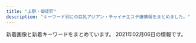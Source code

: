 ```yaml
---
title: "上野・御徒町"
description: "キーワード別にの巨乳アジアン・チャイナエステ嬢情報をまとめました。"
---
```


新着画像と新着キーワードをまとめています。
2021年02月06日の情報です。

<DmmAffiliateIns />
<KeywordTable
  shops={
    [
    {
        "url": "http://estelaspa.com/",
        "name": "Estela SPA\uff5e\u30a8\u30b9\u30c6\u30e9\u30b9\u30d1",
        "img_links": [
            "http://estelaspa.com/uploaded/girlinfo/14/G1_14_2.jpg",
            "http://estelaspa.com/uploaded/news/201201035405.jpg",
            "http://estelaspa.com/uploaded/girlinfo/23/G1_23_2.jpg",
            "http://estelaspa.com/img/corona.png",
            "http://estelaspa.com/img/room/1.png",
            "http://estelaspa.com/uploaded/girlinfo/22/G1_22_2.jpg",
            "http://estelaspa.com/img/rmenu/call_off.png",
            "http://estelaspa.com/img/photo_button.png",
            "http://estelaspa.com/img/system/2.jpg",
            "http://estelaspa.com/img/system/card.jpg",
            "http://estelaspa.com/uploaded/girlinfo/9/G2_9_3.jpg",
            "http://estelaspa.com/img/google_button.png",
            "http://estelaspa.com/img/system/3.jpg",
            "http://estelaspa.com/uploaded/girlinfo/16/G2_16_3.jpg",
            "http://img.es-navi.com/img/link/banners/s/000002.png",
            "http://estelaspa.com/img/access/key.jpg",
            "http://estelaspa.com/img/rmenu/top_off.png",
            "http://estelaspa.com/img/fmenu/call_off.png",
            "http://estelaspa.com/img/system/etc.jpg",
            "http://estelaspa.com/img/rmenu/staff_off.png",
            "http://estelaspa.com/img/system/4.jpg",
            "http://estelaspa.com/uploaded/girlinfo/13/G1_13_2.jpg",
            "http://estelaspa.com/uploaded/girlinfo/12/G1_12_2.jpg"
        ],
        "station": "JR\u5fa1\u5f92\u753a\u99c5\u5317\u53e3",
        "keywords": {
            "C": 7
        }
    },
    {
        "url": "http://www.iyashinoie.mensest.com/",
        "station": "\u6d45\u8349\u99c5",
        "img_links": [
            "http://www.iyashinoie.mensest.com/files/003.jpg",
            "http://www.iyashinoie.mensest.com/img/nav-005.png",
            "http://www.iyashinoie.mensest.com/img/nav-003.png",
            "http://www.iyashinoie.mensest.com/files/001.jpg",
            "http://www.iyashinoie.mensest.com/img/top01.png",
            "http://www.iyashinoie.mensest.com/img/nav-001.png",
            "http://www.iyashinoie.mensest.com/img/stt.jpg",
            "http://www.iyashinoie.mensest.com/img/stb.jpg",
            "http://www.iyashinoie.mensest.com/files/004.jpg",
            "http://www.iyashinoie.mensest.com/img/nav-004.png",
            "http://www.iyashinoie.mensest.com/img/tel.png",
            "http://www.iyashinoie.mensest.com/img/nav-002.png",
            "http://www.iyashinoie.mensest.com/files/002.jpg",
            "http://www.iyashinoie.mensest.com/img/nav-006.png"
        ],
        "keywords": {
            "87": 2,
            "86": 1,
            "89": 1,
            "F": 1,
            "D": 2,
            "C": 1
        },
        "name": "\u7652\u3057\u306e\u5bb6"
    },
    {
        "url": "http://th20.com/turu/",
        "keywords": {
            "C": 7
        },
        "station": "\u6d45\u8349\u99c52\u756a\u51fa\u53e3",
        "name": "\u9db4",
        "img_links": [
            "http://th20.com/turu/images/mobile.jpg"
        ]
    },
    {
        "name": "\u697d\u5712",
        "url": "http://aroma-esthe.in.net/",
        "keywords": {
            "D": 3,
            "85": 1,
            "87": 1,
            "F": 2,
            "86": 3
        },
        "station": "JR\u4e0a\u91ce\u99c5\u5165\u8c37\u53e3",
        "img_links": [
            "http://aroma-esthe.in.net/images/fbt.jpg",
            "http://aroma-esthe.in.net/images/r1.jpg",
            "http://aroma-esthe.in.net/images/cg031.jpg",
            "http://aroma-esthe.in.net/images/cg02.jpg",
            "http://aroma-esthe.in.net/images/top.jpg",
            "http://aroma-esthe.in.net/images/r4.jpg",
            "http://aroma-esthe.in.net/images/tit4.jpg",
            "http://aroma-esthe.in.net/images/fbf.jpg",
            "http://aroma-esthe.in.net/images/cg041.jpg",
            "http://aroma-esthe.in.net/images/cg04.jpg",
            "http://aroma-esthe.in.net/images/cg03.jpg",
            "http://aroma-esthe.in.net/images/r3.jpg",
            "http://aroma-esthe.in.net/images/tit2.jpg",
            "http://aroma-esthe.in.net/images/cg05.jpg",
            "http://aroma-esthe.in.net/images/sys.jpg",
            "http://aroma-esthe.in.net/images/r2.jpg",
            "http://aroma-esthe.in.net/images/cg01.jpg",
            "http://aroma-esthe.in.net/images/cg051.jpg",
            "http://aroma-esthe.in.net/images/pay.jpg",
            "http://aroma-esthe.in.net/images/cg011.jpg",
            "http://aroma-esthe.in.net/images/tit3.jpg",
            "http://aroma-esthe.in.net/images/tit1.jpg",
            "http://aroma-esthe.in.net/images/sys1.jpg",
            "http://aroma-esthe.in.net/images/no.png",
            "http://aroma-esthe.in.net/images/tit5.jpg",
            "http://aroma-esthe.in.net/images/fla.jpg",
            "http://aroma-esthe.in.net/images/kan.jpg"
        ]
    },
    {
        "station": "JR\u4e0a\u91ce\u99c5\u6d45\u8349\u53e3",
        "keywords": {
            "86": 2,
            "85": 6,
            "90": 6
        },
        "img_links": [
            "https://www.ueno-assistant.com/images/4.jpg",
            "https://www.ueno-assistant.com/images/opbs20-5.jpg",
            "http://www.ueno-assistant.com/images/index_05.png",
            "https://www.ueno-assistant.com/images/index_18.jpg",
            "http://www.ueno-assistant.com/images/index_18.jpg",
            "http://www.ueno-assistant.com/images/index_09.png",
            "http://www.ueno-assistant.com/images/opbs20-12.jpg",
            "http://www.ueno-assistant.com/images/index_20.jpg",
            "https://www.ueno-assistant.com/images/opbs20-15.jpg",
            "https://www.ueno-assistant.com/images/index_06.png",
            "https://www.ueno-assistant.com/images/index_05.png",
            "http://www.ueno-assistant.com/images/opbs35.jpg",
            "https://www.ueno-assistant.com/images/index_20.jpg",
            "https://www.ueno-assistant.com/images/index_07.png",
            "http://www.ueno-assistant.com/images/opbs20-15.jpg",
            "http://www.ueno-assistant.com/images/index_03.png",
            "http://www.ueno-assistant.com/images/a0.jpg",
            "http://www.ueno-assistant.com/images/4.jpg",
            "https://www.ueno-assistant.com/images/index_19.jpg",
            "http://www.ueno-assistant.com/images/index_08.png",
            "http://www.ueno-assistant.com/images/1.jpg",
            "http://www.ueno-assistant.com/images/opbs20-17t.jpg",
            "https://www.ueno-assistant.com/images/opbs20-12.jpg",
            "https://www.ueno-assistant.com/images/index_08.png",
            "http://www.ueno-assistant.com/images/opbs20-9.jpg",
            "http://www.ueno-assistant.com/images/opbs20-5.jpg",
            "http://www.ueno-assistant.com/images/opbs20-17.jpg",
            "https://www.ueno-assistant.com/images/opbs20-9.jpg",
            "http://www.ueno-assistant.com/images/index_19.jpg",
            "https://www.ueno-assistant.com/images/index_03.png",
            "https://www.ueno-assistant.com/images/opbs20-18.jpg",
            "https://www.ueno-assistant.com/images/opbs35.jpg",
            "http://www.ueno-assistant.com/images/index_06.png",
            "https://www.ueno-assistant.com/images/index_09.png",
            "http://www.ueno-assistant.com/images/index_02.png",
            "https://www.ueno-assistant.com/images/a0.jpg",
            "https://www.ueno-assistant.com/images/opbs20-17t.jpg",
            "https://www.ueno-assistant.com/images/index_02.png",
            "https://www.ueno-assistant.com/images/opbs20-17.jpg",
            "http://www.ueno-assistant.com/images/opbs20-18.jpg",
            "https://www.ueno-assistant.com/images/1.jpg",
            "http://www.ueno-assistant.com/images/index_07.png"
        ],
        "name": "\u5973\u624b",
        "url": "https://www.ueno-assistant.com/"
    },
    {
        "keywords": {},
        "name": "CHLOE",
        "img_links": [
            "http://chloe.est-u.com/images/index_14.jpg",
            "http://chloe.est-u.com/images/index_02.jpg",
            "http://chloe.est-u.com/images/cc.jpg",
            "http://chloe.est-u.com/images/a1.jpg",
            "http://chloe.est-u.com/images/index_07.jpg",
            "http://chloe.est-u.com/images/index_03.jpg",
            "http://chloe.est-u.com/images/2.jpg",
            "http://chloe.est-u.com/images/a3.jpg",
            "http://chloe.est-u.com/images/s1.jpg",
            "http://chloe.est-u.com/images/a2.jpg",
            "http://chloe.est-u.com/images/3.jpg",
            "http://chloe.est-u.com/images/index_01.jpg"
        ],
        "url": "http://chloe.est-u.com/",
        "station": "JR\u5fa1\u5f92\u753a\u99c5\u5357\u53e3"
    },
    {
        "name": "\u5922\u306e\u8776\u3005",
        "keywords": {
            "C": 17
        },
        "url": "http://www.sh-riraks.xyz/",
        "station": "JR\u5fa1\u5f92\u753a\u99c5\u5357\u53e3",
        "img_links": [
            "http://www.sh-riraks.xyz/uploads/180521/1-1P5211649103K.jpg",
            "http://www.sh-riraks.xyz/img/ttl_girls.png",
            "http://www.sh-riraks.xyz/uploads/201130/1-201130133029220.jpg",
            "http://www.sh-riraks.xyz/uploads/181001/1-1Q001142IB48.jpg",
            "http://www.sh-riraks.xyz/uploads/200617/1-20061G54ZQ14.jpg",
            "http://www.sh-riraks.xyz/uploads/180521/1-1P52116495SC.jpg",
            "http://www.sh-riraks.xyz/img/ttl_wnew.png",
            "http://www.sh-riraks.xyz/img/ttl_pickup.png",
            "http://www.sh-riraks.xyz/uploads/190611/1-1Z611153S2561.jpg",
            "http://www.sh-riraks.xyz/uploads/allimg/180604/1-1P60410212A02.jpg",
            "http://www.sh-riraks.xyz/uploads/191015/1-1910151T03I48.jpg",
            "http://www.sh-riraks.xyz/uploads/201130/1-201130133215X9.jpg",
            "http://www.sh-riraks.xyz/uploads/201130/1-201130132942Y6.jpg",
            "http://www.sh-riraks.xyz/uploads/201130/1-201130133145E0.jpg",
            "http://www.sh-riraks.xyz/uploads/201130/1-201130132956292.jpg",
            "http://www.sh-riraks.xyz/uploads/181001/1-1Q001142T6406.jpg",
            "http://www.sh-riraks.xyz/uploads/201130/1-201130133012441.jpg",
            "http://www.sh-riraks.xyz/uploads/201130/1-201130133045611.jpg",
            "http://www.sh-riraks.xyz/uploads/200107/1-20010F92019226.jpg",
            "http://www.sh-riraks.xyz/img/ttl_staff.png",
            "http://www.sh-riraks.xyz/uploads/200617/1-20061G54TIb.jpg",
            "http://www.sh-riraks.xyz/uploads/200617/1-20061G54941Z9.jpg",
            "http://www.sh-riraks.xyz/uploads/201130/1-201130133129441.jpg",
            "http://www.sh-riraks.xyz/img/ttl_mobile.png",
            "http://www.sh-riraks.xyz/uploads/201130/1-20113013311Rc.jpg"
        ]
    },
    {
        "url": "http://www.sh-riraku107.xyz/",
        "img_links": [
            "http://www.sh-riraku107.xyz/uploads/201210/1-201210140H2S5.jpg",
            "http://www.sh-riraku107.xyz/picture/head_1_4214_1545019611484252.jpg",
            "http://www.sh-riraku107.xyz/picture/link_1_4214_154523611765195.jpg",
            "http://www.sh-riraku107.xyz/uploads/190726/1-1ZH61G3011R.jpg",
            "http://www.sh-riraku107.xyz/uploads/191203/1-191203131R1257.jpg",
            "http://www.sh-riraku107.xyz/uploads/190930/1-1Z9301H0432Z.jpg",
            "http://www.sh-riraku107.xyz/uploads/201210/1-201210140I61V.jpg",
            "http://www.sh-riraku107.xyz/uploads/200915/1-20091515002JQ.jpg",
            "http://www.sh-riraku107.xyz/picture/head_2_4214_1545028158383139.jpg",
            "http://www.sh-riraku107.xyz/picture/head_3_4214_1545028158650128.jpg",
            "http://www.sh-riraku107.xyz/uploads/201210/1-201210140K4F7.jpg",
            "http://www.sh-riraku107.xyz/uploads/190726/1-1ZH61G359B9.jpg",
            "http://www.sh-riraku107.xyz/uploads/200915/1-20091515001J63.jpg",
            "http://www.sh-riraku107.xyz/uploads/190726/1-1ZH61G224459.jpg",
            "http://www.sh-riraku107.xyz/uploads/191028/1-19102PQ142352.jpg",
            "http://www.sh-riraku107.xyz/uploads/190726/1-1ZH61G444a2.jpg",
            "http://www.sh-riraku107.xyz/uploads/190811/1-1ZQ1215612530.jpg",
            "http://www.sh-riraku107.xyz/uploads/201210/1-201210140639549.jpg",
            "http://www.sh-riraku107.xyz/uploads/201210/1-201210140AV35.jpg"
        ],
        "station": "\u7530\u539f\u753a\u99c53\u756a\u51fa\u53e3",
        "keywords": {
            "D": 12,
            "85": 48,
            "C": 6,
            "86": 6
        },
        "name": "AOI"
    },
    {
        "keywords": {
            "86": 2,
            "88": 8,
            "F": 2,
            "87": 8,
            "D": 10,
            "G": 4,
            "E": 2
        },
        "img_links": [
            "http://www.cocogarden.link/files/037-03.jpg",
            "http://www.cocogarden.link/images/1.jpg",
            "http://www.cocogarden.link/files/080-03.jpg",
            "http://www.cocogarden.link/files/069-02.jpg",
            "http://www.cocogarden.link/images/top1.jpg",
            "http://www.cocogarden.link/images/nbj3.jpg",
            "http://www.cocogarden.link/files/058-03.jpg",
            "http://www.cocogarden.link/files/072-03.jpg",
            "http://www.cocogarden.link/files/059.jpg",
            "http://www.cocogarden.link/files/037-02.jpg",
            "http://www.cocogarden.link/files/072.jpg",
            "http://www.cocogarden.link/images/s_staff.jpg",
            "http://www.cocogarden.link/files/076-02.jpg",
            "http://www.cocogarden.link/images/s_news.jpg",
            "http://www.cocogarden.link/images/mobile.jpg",
            "http://www.cocogarden.link/files/086.jpg",
            "http://www.cocogarden.link/files/086-02.jpg",
            "http://www.cocogarden.link/files/080.jpg",
            "http://www.cocogarden.link/images/end1.png",
            "http://www.cocogarden.link/files/069.jpg",
            "http://www.cocogarden.link/files/072-02.jpg",
            "http://www.cocogarden.link/files/058-02.jpg",
            "http://www.cocogarden.link/files/059-02.jpg",
            "http://www.cocogarden.link/images/s_pick.jpg",
            "http://www.cocogarden.link/files/037.jpg",
            "http://www.cocogarden.link/files/059-03.jpg",
            "http://www.cocogarden.link/files/086-03.jpg",
            "http://www.cocogarden.link/files/076.jpg",
            "http://www.cocogarden.link/files/075-03.jpg",
            "http://www.cocogarden.link/files/075-02.jpg",
            "http://www.cocogarden.link/files/069-03.jpg",
            "http://www.cocogarden.link/files/058.jpg",
            "http://www.cocogarden.link/files/075.jpg",
            "http://www.cocogarden.link/files/076-03.jpg",
            "http://www.cocogarden.link/images/koko_200x40.png",
            "http://www.cocogarden.link/images/s_info.jpg",
            "http://www.cocogarden.link/images/top.jpg",
            "http://www.cocogarden.link/files/080-02.jpg"
        ],
        "name": "COCO-GARDEN",
        "url": "http://www.cocogarden.link/",
        "station": "JR\u5fa1\u5f92\u753a\u99c5\u5317\u53e3"
    },
    {
        "name": "\u30b9\u30d1 \u30a2\u30e2\u30fc\u30ec",
        "img_links": [
            "http://spa-amore.info/uploads/rubyes/2018/06/img_6509de79a84e589afe69cac1.jpg",
            "http://spa-amore.info/uploads/rubyes/2017/02/btn_top_01.png",
            "http://spa-amore.info/uploads/rubyes/2017/02/wifi.jpg",
            "http://spa-amore.info/uploads/rubyes/2019/03/img_35011.jpg",
            "http://spa-amore.info/uploads/rubyes/2017/02/img_info_06.png",
            "http://spa-amore.info/uploads/rubyes/2017/02/img_info_04.png",
            "http://spa-amore.info/uploads/rubyes/2020/11/img_6655.jpg",
            "http://spa-amore.info/uploads/rubyes/2020/10/img_6511.jpg",
            "http://spa-amore.info/uploads/rubyes/2017/02/btn_top_02.png",
            "http://spa-amore.info/uploads/rubyes/2019/10/img_5017.jpg",
            "http://spa-amore.info/\thttp:/spa-amore.info/uploads/rubyes/2019/03/ivent2.jpeg",
            "http://spa-amore.info/uploads/rubyes/2019/04/img_3768.jpg",
            "http://spa-amore.info/uploads/rubyes/2020/12/img_6829.jpg",
            "http://spa-amore.info/uploads/rubyes/2018/06/bnr_side_041.png",
            "http://spa-amore.info/uploads/rubyes/2017/02/subvisual_info.png",
            "http://spa-amore.info/uploads/rubyes/2017/02/bnr_side_05.png",
            "http://spa-amore.info/uploads/rubyes/2017/02/bnr_side_credit.png",
            "http://spa-amore.info/uploads/rubyes/images/no-photo.jpg",
            "http://spa-amore.info/uploads/rubyes/2020/05/img_4838.jpg",
            "http://spa-amore.info/uploads/rubyes/2020/03/lili.jpeg",
            "http://spa-amore.info/uploads/rubyes/2018/06/tel.jpg",
            "http://spa-amore.info/uploads/rubyes/images/subvisual_staff.png",
            "http://spa-amore.info/uploads/rubyes/2018/12/ad-7z8-s.png",
            "http://spa-amore.info/uploads/rubyes/2017/02/subvisual_link-1000x144.png",
            "http://spa-amore.info/uploads/rubyes/2017/02/subvisual_reserve.png",
            "http://spa-amore.info/uploads/rubyes/images/icon_flower.png",
            "http://spa-amore.info/uploads/rubyes/2019/12/img_3766.jpg",
            "http://spa-amore.info/uploads/rubyes/2017/02/bnr_side_02.png",
            "http://spa-amore.info/uploads/rubyes/2017/02/icon_flower.png",
            "http://spa-amore.info/uploads/rubyes/2019/07/img_4390.jpg",
            "http://spa-amore.info/uploads/rubyes/2017/02/subvisual_link.png",
            "http://spa-amore.info/uploads/rubyes/2017/02/img_info_02.png",
            "http://spa-amore.info/uploads/rubyes/2019/10/img_4995.jpg",
            "http://spa-amore.info/uploads/rubyes/2020/01/img_5610-1919x2560.jpg",
            "http://spa-amore.info/uploads/rubyes/2019/04/img_3767.jpg",
            "http://spa-amore.info/uploads/rubyes/2018/11/img_2998.png",
            "http://spa-amore.info/uploads/rubyes/2018/12/ad_7z8_720.png",
            "http://spa-amore.info/uploads/rubyes/2017/02/bnr_side_03.png",
            "http://spa-amore.info/uploads/rubyes/2020/10/img_6515.jpg",
            "http://spa-amore.info/uploads/rubyes/2018/06/img_6526de79a84e589afe69cac1.jpg",
            "http://spa-amore.info/uploads/rubyes/2017/03/img_bnr_concept.png",
            "http://spa-amore.info/uploads/rubyes/2019/12/img_3765.jpg",
            "http://spa-amore.info/uploads/rubyes/2017/02/treatment.png",
            "http://spa-amore.info/uploads/rubyes/2019/03/img_35012.jpg",
            "http://spa-amore.info/uploads/rubyes/2018/06/img_6517de79a84e589afe69cac1.jpg",
            "http://spa-amore.info/uploads/rubyes/2017/02/img_info_01.png",
            "http://spa-amore.info/uploads/rubyes/2017/02/subvisual_qa.png",
            "http://spa-amore.info/uploads/rubyes/2019/10/img_4997.jpg",
            "http://spa-amore.info/uploads/rubyes/2017/02/bnr_side_01.png",
            "http://spa-amore.info/uploads/rubyes/2017/02/img_info_03.png",
            "http://spa-amore.info/uploads/rubyes/2019/12/img_3763.jpg",
            "http://spa-amore.info/uploads/rubyes/2020/11/img_6654.jpg",
            "http://spa-amore.info/uploads/rubyes/2017/02/subvisual_magazine.png",
            "http://spa-amore.info/uploads/rubyes/2017/02/subvisual_contact.png",
            "http://spa-amore.info/uploads/rubyes/images/p01.png",
            "http://spa-amore.info/uploads/rubyes/2020/10/img_6514.jpg",
            "http://spa-amore.info/uploads/rubyes/2018/06/wechatimg111.jpeg",
            "http://spa-amore.info/uploads/rubyes/2018/06/img_6484de79a84e589afe69cac1.jpg",
            "http://spa-amore.info/uploads/rubyes/2017/02/img_info_05.png",
            "http://spa-amore.info/uploads/rubyes/2019/12/img_3761.jpg",
            "http://spa-amore.info/uploads/rubyes/2017/02/subvisual_enquete.png",
            "http://spa-amore.info/uploads/rubyes/2017/02/btn_top_03.png"
        ],
        "url": "http://spa-amore.info/",
        "station": "JR\u5fa1\u5f92\u753a\u99c5\u5317\u53e3",
        "keywords": {
            "C": 1
        }
    },
    {
        "keywords": {
            "88": 2,
            "87": 4,
            "86": 3,
            "D": 8,
            "84": 1,
            "E": 2,
            "89": 2,
            "85": 5,
            "C": 17,
            "G": 1
        },
        "img_links": [
            "http://aroma-plumeria.work/img/botton2.jpg",
            "http://aroma-plumeria.work/img/fla.jpg",
            "http://aroma-plumeria.work/img/sta1.jpg",
            "http://aroma-plumeria.work/img/sta5.jpg",
            "http://aroma-plumeria.work/img/sta10.jpg",
            "http://aroma-plumeria.work/sp/img/t-ac.jpg",
            "http://aroma-plumeria.work/img/tps.jpg",
            "http://aroma-plumeria.work/sp/img/pc.jpg",
            "http://aroma-plumeria.work/img/fla2.jpg",
            "http://aroma-plumeria.work/img/sta3.jpg",
            "http://aroma-plumeria.work/sp/img/head.jpg",
            "http://aroma-plumeria.work/img/news.jpg",
            "http://aroma-plumeria.work/sp/img/fla-2.jpg",
            "http://aroma-plumeria.work/sp/img/add2.jpg",
            "http://aroma-plumeria.work/sp/img/tel.jpg",
            "http://aroma-plumeria.work/img/bar-s.jpg",
            "http://aroma-plumeria.work/sp/img/t-r.jpg",
            "http://aroma-plumeria.work/img/sta010.jpg",
            "http://aroma-plumeria.work/sp/img/news.jpg",
            "http://aroma-plumeria.work/sp/img/sta09.jpg",
            "http://aroma-plumeria.work/img/bar-t.jpg",
            "http://aroma-plumeria.work/sp/img/t-o.jpg",
            "http://aroma-plumeria.work/sp/img/sta01.jpg",
            "http://aroma-plumeria.work/img/bottom.jpg",
            "http://aroma-plumeria.work/sp/img/botton.jpg",
            "http://aroma-plumeria.work/sp/img/sta02.jpg",
            "http://aroma-plumeria.work/sp/img/sta2.jpg",
            "http://aroma-plumeria.work/sp/img/rc.jpg",
            "http://aroma-plumeria.work/sp/img/sta04.jpg",
            "http://aroma-plumeria.work/img/sta02.jpg",
            "http://aroma-plumeria.work/sp/img/sta4.jpg",
            "http://aroma-plumeria.work/sp/img/sta5.jpg",
            "http://aroma-plumeria.work/sp/img/nos.jpg",
            "http://aroma-plumeria.work/sp/img/sta1.jpg",
            "http://aroma-plumeria.work/sp/img/footbody.jpg",
            "http://aroma-plumeria.work/img/iphone.png",
            "http://aroma-plumeria.work/img/fla3.jpg",
            "http://aroma-plumeria.work/sp/img/koko_234x60.png",
            "http://aroma-plumeria.work/sp/img/sta3.jpg",
            "http://aroma-plumeria.work/sp/img/new.jpg",
            "http://aroma-plumeria.work/img/botton.jpg",
            "http://aroma-plumeria.work/img/sta09.jpg",
            "http://aroma-plumeria.work/img/sta05.jpg",
            "http://aroma-plumeria.work/img/bar-rc.jpg",
            "http://aroma-plumeria.work/sp/img/1F4AA.png",
            "http://aroma-plumeria.work/img/head.jpg",
            "http://aroma-plumeria.work/sp/img/sys.jpg",
            "http://aroma-plumeria.work/img/nos.jpg",
            "http://aroma-plumeria.work/sp/img/sta010.jpg",
            "http://aroma-plumeria.work/sp/img/fla-1.jpg",
            "http://aroma-plumeria.work/img/sta01.jpg",
            "http://aroma-plumeria.work/sp/img/sta9.jpg",
            "http://aroma-plumeria.work/img/sta04.jpg",
            "http://aroma-plumeria.work/img/bar-r.jpg",
            "http://aroma-plumeria.work/sp/img/t-s.jpg",
            "http://aroma-plumeria.work/img/sta9.jpg",
            "http://aroma-plumeria.work/sp/img/sta10.jpg",
            "http://aroma-plumeria.work/sp/img/add.jpg",
            "http://aroma-plumeria.work/img/1F4AA.png",
            "http://aroma-plumeria.work/img/koko_468x60.png",
            "http://aroma-plumeria.work/sp/img/sta05.jpg",
            "http://aroma-plumeria.work/img/bar-a.jpg",
            "http://aroma-plumeria.work/img/sta4.jpg",
            "http://aroma-plumeria.work/img/sta2.jpg"
        ],
        "name": "\u30a2\u30ed\u30de\u30d7\u30eb\u30e1\u30ea\u30a2",
        "url": "http://aroma-plumeria.work/",
        "station": "JR\u5fa1\u5f92\u753a\u99c5\u5357\u53e3"
    },
    {
        "img_links": [
            "https://20oasis.com/images/os20-21.jpg",
            "https://20oasis.com/images/index_09.png",
            "https://20oasis.com/images/index_02.png",
            "https://20oasis.com/images/os20-8.jpg",
            "https://20oasis.com/images/1.jpg",
            "https://20oasis.com/images/index_06.png",
            "https://20oasis.com/images/eso20-2.png",
            "https://20oasis.com/images/os20-7.jpg",
            "https://20oasis.com/images/index_07.png",
            "https://20oasis.com/images/os20-11.jpg",
            "https://20oasis.com/images/14.jpg",
            "https://20oasis.com/images/a0.jpg",
            "https://20oasis.com/images/index_03.png",
            "https://20oasis.com/images/index_08.png",
            "https://20oasis.com/images/index_20.jpg",
            "https://20oasis.com/images/index_05.png",
            "https://20oasis.com/images/4.jpg"
        ],
        "url": "https://20oasis.com/",
        "name": "\u30aa\u30a2\u30b7\u30b9",
        "station": "JR\u4e0a\u91ce\u99c5\u5165\u8c37\u53e3",
        "keywords": {
            "95": 1,
            "85": 2,
            "90": 1
        }
    },
    {
        "keywords": {},
        "station": "JR\u5fa1\u5f92\u753a\u99c5\u5317\u53e3",
        "img_links": [],
        "name": "\u30de\u30ab\u30ed\u30f3",
        "url": "http://www.macaron.esjoho.com/"
    },
    {
        "keywords": {
            "C": 16,
            "87": 2,
            "88": 2,
            "83": 1,
            "D": 3,
            "E": 1,
            "86": 7
        },
        "img_links": [
            "http://biki-massage.work/img/st1.jpg",
            "http://biki-massage.work/img/sta2.jpg",
            "http://biki-massage.work/sp/img/cam.jpg",
            "http://biki-massage.work/img/s6.jpg",
            "http://biki-massage.work/img/head.jpg",
            "http://biki-massage.work/img/mo.png",
            "http://biki-massage.work/sp/img/pic.jpg",
            "http://biki-massage.work/sp/img/t-t.jpg",
            "http://biki-massage.work/sp/img/s6.jpg",
            "http://biki-massage.work/img/botton.jpg",
            "http://biki-massage.work/img/fla3.jpg",
            "http://biki-massage.work/sp/img/t-s.jpg",
            "http://biki-massage.work/sp/img/botton.jpg",
            "http://biki-massage.work/sp/img/p3.jpg",
            "http://biki-massage.work/sp/img/s4.jpg",
            "http://biki-massage.work/sp/img/t-a.jpg",
            "http://biki-massage.work/img/st2.jpg",
            "http://biki-massage.work/img/sta1.jpg",
            "http://biki-massage.work/img/s5.jpg",
            "http://biki-massage.work/img/fla1.jpg",
            "http://biki-massage.work/sp/img/p6.jpg",
            "http://biki-massage.work/img/fla2.jpg",
            "http://biki-massage.work/img/st5.jpg",
            "http://biki-massage.work/img/sta6.jpg",
            "http://biki-massage.work/img/sta4.jpg",
            "http://biki-massage.work/img/campian.jpg",
            "http://biki-massage.work/sp/img/time.jpg",
            "http://biki-massage.work/sp/img/s2.jpg",
            "http://biki-massage.work/img/st4.jpg",
            "http://biki-massage.work/sp/img/tel.jpg",
            "http://biki-massage.work/img/st3.jpg",
            "http://biki-massage.work/sp/img/s3.jpg",
            "http://biki-massage.work/sp/img/t-o.jpg",
            "http://biki-massage.work/img/sta5.jpg",
            "http://biki-massage.work/img/s4.jpg",
            "http://biki-massage.work/sp/img/s1.jpg",
            "http://biki-massage.work/sp/img/s5.jpg",
            "http://biki-massage.work/sp/img/pc.jpg",
            "http://biki-massage.work/sp/img/sys.jpg",
            "http://biki-massage.work/img/s2.jpg",
            "http://biki-massage.work/sp/img/tit.jpg",
            "http://biki-massage.work/img/st6.jpg",
            "http://biki-massage.work/sp/img/p2.jpg",
            "http://biki-massage.work/img/s3.jpg",
            "http://biki-massage.work/sp/img/add.jpg",
            "http://biki-massage.work/sp/img/info.jpg",
            "http://biki-massage.work/img/s1.jpg",
            "http://biki-massage.work/img/sta3.jpg",
            "http://biki-massage.work/img/nos.jpg",
            "http://biki-massage.work/sp/img/t-r.jpg"
        ],
        "url": "http://biki-massage.work/",
        "station": "JR\u5fa1\u5f92\u753a\u99c5\u5317\u53e3",
        "name": "\u5a9a\u59eb\uff5e\u30d3\u30ad\uff5e"
    },
    {
        "keywords": {
            "D": 30,
            "86": 6,
            "E": 6,
            "87": 12,
            "85": 18,
            "C": 6,
            "83": 6
        },
        "name": "\u685c\u30fb\u3055\u304f\u3089",
        "url": "https://arirang.tyo.cm/",
        "station": "JR\u5fa1\u5f92\u753a\u99c5\u5317\u53e3",
        "img_links": [
            "https://arirang.tyo.cm/images/room1.jpg",
            "https://arirang.tyo.cm/images/tit_staff02.png",
            "https://arirang.tyo.cm/photos/sites/78/2020/12/2020120409183445.jpg",
            "https://arirang.tyo.cm/photos/sites/78/2020/12/2020120409183619.jpg",
            "https://arirang.tyo.cm/images/sp_tit_therapist.png",
            "https://arirang.tyo.cm/images/img_tel.png",
            "https://arirang.tyo.cm/images/sp_tit_staff02.png",
            "https://arirang.tyo.cm/photos/sites/78/2020/12/202012040918423.jpg",
            "https://arirang.tyo.cm/photos/sites/78/2020/12/2020120409184012.jpg",
            "https://arirang.tyo.cm/photos/sites/78/2021/02/2021020409174516.jpg",
            "https://arirang.tyo.cm/photos/sites/78/2020/12/2020120409183322.jpg",
            "https://arirang.tyo.cm/images/tit_new.png",
            "https://arirang.tyo.cm/images/top.jpg",
            "https://arirang.tyo.cm/images/room2.jpg",
            "https://arirang.tyo.cm/images/room3.jpg",
            "https://arirang.tyo.cm/images/sp_tit_new.png",
            "https://arirang.tyo.cm/images/sp_top.jpg",
            "https://arirang.tyo.cm/images/room4.jpg",
            "https://arirang.tyo.cm/images/tit_therapist.png",
            "https://arirang.tyo.cm/images/maining.jpg",
            "https://arirang.tyo.cm/images/sp_tit_staff01.png",
            "https://arirang.tyo.cm/images/tit_staff01.png",
            "https://arirang.tyo.cm/photos/sites/78/2020/12/2020120409183825.jpg"
        ]
    },
    {
        "img_links": [
            "http://www.foryou-es.info/sp/staff/saki.png",
            "http://www.foryou-es.info/sp/img/seiko3.jpg",
            "http://www.foryou-es.info/img/hina.png",
            "http://www.foryou-es.info/sp/img/riko1.jpg",
            "http://foryou-es.info/img/seiko.png",
            "http://www.foryou-es.info/sp/images/news.png",
            "http://www.foryou-es.info/sp/images/sys2.jpg",
            "http://www.foryou-es.info/sp/img/rora4.jpg",
            "http://www.foryou-es.info/sp/img/rora2.jpg",
            "http://foryou-es.info/img/riko3.jpg",
            "http://foryou-es.info/img/sia.png",
            "http://foryou-es.info/img/saki2.jpg",
            "http://www.foryou-es.info/sp/img/rora1.jpg",
            "http://foryou-es.info/img/miki1.jpg",
            "http://www.foryou-es.info/sp/img/honey2.jpg",
            "http://www.foryou-es.info/sp/img/miki1.jpg",
            "http://www.foryou-es.info/img/rora2.jpg",
            "http://www.foryou-es.info/img/rora1.jpg",
            "http://www.foryou-es.info/img/sara2.jpg",
            "http://www.foryou-es.info/sp/images/newface.png",
            "http://www.foryou-es.info/sp/images/newsb.jpg",
            "http://foryou-es.info/img/saki.png",
            "http://www.foryou-es.info/img/riko2.jpg",
            "http://foryou-es.info/img/hina3.jpg",
            "http://www.foryou-es.info/images/rem.jpg",
            "http://foryou-es.info/img/hina2.jpg",
            "http://www.foryou-es.info/img/sia.png",
            "http://foryou-es.info/images/tt.png",
            "http://www.foryou-es.info/images/news.jpg",
            "http://foryou-es.info/img/yui2.jpg",
            "http://foryou-es.info/images/tel.png",
            "http://foryou-es.info/img/honey.png",
            "http://foryou-es.info/img/riko1.jpg",
            "http://www.foryou-es.info/sp/img/riko.png",
            "http://www.foryou-es.info/sp/img/sia3.jpg",
            "http://www.foryou-es.info/images/so.jpg",
            "http://www.foryou-es.info/img/hina1.jpg",
            "http://www.foryou-es.info/sp/images/pc.jpg",
            "http://www.foryou-es.info/sp/img/hina2.jpg",
            "http://foryou-es.info/images/interior.jpg",
            "http://www.foryou-es.info/img/rora.png",
            "http://foryou-es.info/img/hina.png",
            "http://www.foryou-es.info/images/tt.png",
            "http://www.foryou-es.info/sp/img/honey.png",
            "http://www.foryou-es.info/images/sa.jpg",
            "http://foryou-es.info/images/koko_200x40.png",
            "http://foryou-es.info/images/newface.jpg",
            "http://foryou-es.info/images/interior_t.jpg",
            "http://www.foryou-es.info/sp/img/miki.png",
            "http://www.foryou-es.info/images/ac.jpg",
            "http://www.foryou-es.info/img/hina3.jpg",
            "http://foryou-es.info/images/si.png",
            "http://www.foryou-es.info/images/interior.jpg",
            "http://www.foryou-es.info/sp/img/seiko1.jpg",
            "http://www.foryou-es.info/img/yui.png",
            "http://www.foryou-es.info/img/yui3.jpg",
            "http://www.foryou-es.info/img/honey3.jpg",
            "http://www.foryou-es.info/images/interior1.png",
            "http://www.foryou-es.info/img/miki.png",
            "http://www.foryou-es.info/sp/images/ac1.jpg",
            "http://www.foryou-es.info/img/miki3.jpg",
            "http://foryou-es.info/img/rora.png",
            "http://foryou-es.info/img/hina4.jpg",
            "http://foryou-es.info/img/sara2.jpg",
            "http://www.foryou-es.info/img/honey2.jpg",
            "http://www.foryou-es.info/sp/img/yui.png",
            "http://www.foryou-es.info/img/sara.png",
            "http://www.foryou-es.info/sp/images/tel.jpg",
            "http://foryou-es.info/img/riko2.jpg",
            "http://www.foryou-es.info/sp/img/honey3.jpg",
            "http://www.foryou-es.info/sp/img/seiko.png",
            "http://www.foryou-es.info/img/sara1.jpg",
            "http://www.foryou-es.info/images/interior_t.jpg",
            "http://foryou-es.info/images/news.jpg",
            "http://foryou-es.info/images/ac.jpg",
            "http://www.foryou-es.info/sp/images/sm.jpg",
            "http://foryou-es.info/img/hina1.jpg",
            "http://www.foryou-es.info/img/sara3.jpg",
            "http://www.foryou-es.info/images/mobile.jpg",
            "http://www.foryou-es.info/img/rora4.jpg",
            "http://foryou-es.info/img/miki3.jpg",
            "http://www.foryou-es.info/img/riko1.jpg",
            "http://www.foryou-es.info/sp/img/hina.png",
            "http://www.foryou-es.info/sp/img/hina1.jpg",
            "http://www.foryou-es.info/sp/img/riko3.jpg",
            "http://www.foryou-es.info/img/yui2.jpg",
            "http://www.foryou-es.info/img/riko.png",
            "http://www.foryou-es.info/sp/img/hina3.jpg",
            "http://www.foryou-es.info/sp/img/sia2.jpg",
            "http://www.foryou-es.info/sp/img/hina4.jpg",
            "http://www.foryou-es.info/sp/images/sys3.jpg",
            "http://foryou-es.info/img/sia1.jpg",
            "http://www.foryou-es.info/sp/staff/yui.png",
            "http://foryou-es.info/img/sara1.jpg",
            "http://foryou-es.info/img/yui.png",
            "http://foryou-es.info/img/miki.png",
            "http://www.foryou-es.info/sp/img/sia.png",
            "http://www.foryou-es.info/images/info.jpg",
            "http://www.foryou-es.info/sp/img/seiko4.jpg",
            "http://www.foryou-es.info/images/staff_t.jpg",
            "http://foryou-es.info/img/sia3.jpg",
            "http://foryou-es.info/images/rem.jpg",
            "http://www.foryou-es.info/sp/images/top.jpg",
            "http://www.foryou-es.info/img/seiko.png",
            "http://www.foryou-es.info/sp/img/miki2.jpg",
            "http://www.foryou-es.info/img/hina4.jpg",
            "http://foryou-es.info/img/honey3.jpg",
            "http://www.foryou-es.info/sp/menu/staff.jpg",
            "http://www.foryou-es.info/img/miki2.jpg",
            "http://www.foryou-es.info/sp/images/sys1.jpg",
            "http://www.foryou-es.info/sp/images/rec3.jpg",
            "http://foryou-es.info/img/yui1.jpg",
            "http://www.foryou-es.info/images/blog.jpg",
            "http://www.foryou-es.info/images/tp.png",
            "http://www.foryou-es.info/sp/images/sys4.jpg",
            "http://foryou-es.info/images/sm.jpg",
            "http://www.foryou-es.info/sp/images/head.jpg",
            "http://www.foryou-es.info/sp/images/rec1.jpg",
            "http://foryou-es.info/img/sara.png",
            "http://foryou-es.info/img/rora4.jpg",
            "http://www.foryou-es.info/img/miki1.jpg",
            "http://www.foryou-es.info/sp/img/seiko2.jpg",
            "http://www.foryou-es.info/img/sia1.jpg",
            "http://www.foryou-es.info/img/sia3.jpg",
            "http://www.foryou-es.info/sp/images/rec2.jpg",
            "http://foryou-es.info/img/riko4.jpg",
            "http://www.foryou-es.info/img/honey1.jpg",
            "http://foryou-es.info/img/rora1.jpg",
            "http://foryou-es.info/images/zy.png",
            "http://www.foryou-es.info/img/riko3.jpg",
            "http://www.foryou-es.info/img/sia4.jpg",
            "http://www.foryou-es.info/sp/img/sara.png",
            "http://foryou-es.info/images/interior1.png",
            "http://www.foryou-es.info/sp/img/miki3.jpg",
            "http://www.foryou-es.info/img/saki3.jpg",
            "http://www.foryou-es.info/sp/images/ac2.jpg",
            "http://www.foryou-es.info/images/koko_200x40.png",
            "http://www.foryou-es.info/img/saki.png",
            "http://www.foryou-es.info/sp/img/riko4.jpg",
            "http://foryou-es.info/img/honey1.jpg",
            "http://foryou-es.info/images/so.jpg",
            "http://www.foryou-es.info/sp/menu/interior.jpg",
            "http://www.foryou-es.info/sp/img/rora3.jpg",
            "http://foryou-es.info/img/sara3.jpg",
            "http://foryou-es.info/images/sirase.jpg",
            "http://foryou-es.info/img/rora3.jpg",
            "http://www.foryou-es.info/sp/images/ac3.jpg",
            "http://foryou-es.info/img/sia4.jpg",
            "http://www.foryou-es.info/sp/img/sia1.jpg",
            "http://www.foryou-es.info/sp/img/honey1.jpg",
            "http://www.foryou-es.info/images/sirase.jpg",
            "http://www.foryou-es.info/img/saki1.jpg",
            "http://www.foryou-es.info/img/hina2.jpg",
            "http://foryou-es.info/img/honey2.jpg",
            "http://www.foryou-es.info/images/tel.png",
            "http://www.foryou-es.info/sp/images/staff_t.jpg",
            "http://www.foryou-es.info/sp/img/saki.png",
            "http://foryou-es.info/img/riko.png",
            "http://foryou-es.info/images/staff_t.jpg",
            "http://foryou-es.info/images/info.jpg",
            "http://foryou-es.info/img/miki2.jpg",
            "http://www.foryou-es.info/sp/menu/top.jpg",
            "http://www.foryou-es.info/sp/img/sia4.jpg",
            "http://www.foryou-es.info/images/sm.jpg",
            "http://www.foryou-es.info/img/rora3.jpg",
            "http://foryou-es.info/img/saki3.jpg",
            "http://www.foryou-es.info/sp/images/time.jpg",
            "http://www.foryou-es.info/sp/img/riko2.jpg",
            "http://www.foryou-es.info/sp/img/rora.png",
            "http://foryou-es.info/images/blog.jpg",
            "http://www.foryou-es.info/images/zy.png",
            "http://foryou-es.info/img/sia2.jpg",
            "http://www.foryou-es.info/img/sia2.jpg",
            "http://www.foryou-es.info/img/riko4.jpg",
            "http://foryou-es.info/img/yui3.jpg",
            "http://foryou-es.info/img/rora2.jpg",
            "http://foryou-es.info/images/mobile.jpg",
            "http://foryou-es.info/img/saki1.jpg",
            "http://www.foryou-es.info/images/si.png",
            "http://www.foryou-es.info/img/yui1.jpg",
            "http://www.foryou-es.info/images/newface.jpg",
            "http://www.foryou-es.info/img/honey.png",
            "http://www.foryou-es.info/img/saki2.jpg",
            "http://foryou-es.info/images/tp.png",
            "http://foryou-es.info/images/sa.jpg"
        ],
        "url": "http://foryou-es.info/",
        "station": "JR\u5fa1\u5f92\u753a\u99c5\u5357\u53e3",
        "name": "\u30de\u30fc\u30ad\u30e5\u30ea\u30fcMERCURY",
        "keywords": {
            "C": 24,
            "88": 11,
            "90": 5,
            "D": 12,
            "89": 25
        }
    },
    {
        "img_links": [
            "http://reiwabi.work/staff/aya.jpg",
            "http://reiwabi.work/images/7.jpg",
            "http://reiwabi.work/img/ruru1.jpg",
            "http://reiwabi.work/img/erina1.jpg",
            "http://reiwabi.work/img/kasumi1.jpg",
            "http://reiwabi.work/images/sys1.jpg",
            "http://reiwabi.work/staff/erina.jpg",
            "http://reiwabi.work/images/sys2.jpg",
            "http://reiwabi.work/images/8.jpg",
            "http://reiwabi.work/staff/yui.jpg",
            "http://reiwabi.work/staff/mirai.jpg",
            "http://reiwabi.work/images/5.jpg",
            "http://reiwabi.work/img/yumi1.jpg",
            "http://reiwabi.work/images/mobile.jpg",
            "http://reiwabi.work/img/aya2.jpg",
            "http://reiwabi.work/images/sys3.jpg",
            "http://reiwabi.work/img/yui1.jpg",
            "http://reiwabi.work/img/aya1.jpg",
            "http://reiwabi.work/img/risa2.jpg",
            "http://reiwabi.work/images/3.jpg",
            "http://reiwabi.work/images/news.jpg",
            "http://reiwabi.work/img/mirai1.jpg",
            "http://reiwabi.work/staff/ruru.jpg",
            "http://reiwabi.work/images/interior_t.jpg",
            "http://reiwabi.work/images/staff_t.jpg",
            "http://reiwabi.work/staff/risa.jpg",
            "http://reiwabi.work/images/head.jpg",
            "http://reiwabi.work/images/ac1.jpg",
            "http://reiwabi.work/images/1.jpg",
            "http://reiwabi.work/images/int1.png",
            "http://reiwabi.work/images/line.png",
            "http://reiwabi.work/images/int2.png",
            "http://reiwabi.work/img/risa1.jpg",
            "http://reiwabi.work/images/2.jpg",
            "http://reiwabi.work/staff/kasumi.jpg",
            "http://reiwabi.work/images/6.jpg",
            "http://reiwabi.work/staff/yumi.jpg",
            "http://reiwabi.work/images/sys5.jpg",
            "http://reiwabi.work/images/4.jpg"
        ],
        "url": "http://reiwabi.work/",
        "keywords": {},
        "station": "JR\u5fa1\u5f92\u753a\u99c5\u5317\u53e3",
        "name": "\u84ee\uff5e\u30ec\u30f3"
    },
    {
        "img_links": [
            "http://zoey.mssg.jp/images/top/top_05.jpg",
            "http://zoey.mssg.jp/images/top/top_06.jpg",
            "http://zoey.mssg.jp/images/top/top_08.png",
            "http://zoey.mssg.jp/images/top/top_04.jpg",
            "http://zoey.mssg.jp/images/top/top_02.jpg",
            "http://zoey.mssg.jp/images/page_top.png",
            "http://zoey.mssg.jp/images/staff_image/staf_010a.jpg",
            "http://zoey.mssg.jp/images/top/top_03.jpg",
            "http://zoey.mssg.jp/images/top/top_01.jpg",
            "http://zoey.mssg.jp/images/home/top.jpg"
        ],
        "keywords": {},
        "url": "http://zoey.mssg.jp",
        "station": "JR\u5fa1\u5f92\u753a\u99c5\u5357\u53e3",
        "name": "ZOEY \u30be\u30fc\u30a4"
    },
    {
        "station": "JR\u5fa1\u5f92\u753a\u99c5\u5357\u53e3",
        "url": "https://www.a-side.com/o-ai/",
        "keywords": {
            "C": 1,
            "\u4e73": 1,
            "\u5de8\u4e73": 1
        },
        "img_links": [
            "https://www.a-side.com/o-ai/images/info/photo03.jpg",
            "https://www.a-side.com/o-ai/images/info/photo07.jpg",
            "https://static.a-side.com/photo/shop/34847/list.jpg",
            "https://www.a-side.com/o-ai/images/covergirl.jpg",
            "https://www.a-side.com/o-ai/staff/nana/index.jpg",
            "https://img.a-side.com/photo/premium/20210205/30430_01_top2.jpg",
            "https://img.a-side.com/photo/digicame/20210129/29625_01.jpg",
            "https://www.a-side.com/o-ai/images/massage/photo02.jpg",
            "https://www.a-side.com/o-ai/images/info/photo12.jpg",
            "https://img.a-side.com/photo/premium/20210201/35215_01_top2.jpg",
            "https://static.a-side.com/photo/shop/33708/list.jpg",
            "https://static.a-side.com/photo/shop/35086/list.jpg",
            "https://www.a-side.com/o-ai/staff/aya/index.jpg",
            "https://www.a-side.com/o-ai/images/info/photo10.jpg",
            "https://static.a-side.com/photo/shop/34272/list.jpg",
            "https://static.a-side.com/photo/shop/30430/list.jpg",
            "https://img.a-side.com/photo/premium/20201019/34449_01_index.jpg",
            "https://www.a-side.com/o-ai/images/top_notice.jpg",
            "https://www.a-side.com/o-ai/images/info/photo11.jpg",
            "https://www.a-side.com/o-ai/images/info/photo01.jpg",
            "https://img.a-side.com/photo/digicame/20210127/31406_03.jpg",
            "https://static.a-side.com/photo/shop/35298/list.jpg",
            "https://www.a-side.com/o-ai/images/massage/photo04.jpg",
            "https://img.a-side.com/photo/digicame/20210129/12823_02.jpg",
            "https://static.a-side.com/photo/shop/34768/list.jpg",
            "https://img.a-side.com/photo/digicame/20210125/15122_02.jpg",
            "https://img.a-side.com/photo/digicame/20210125/31404_02.jpg",
            "https://static.a-side.com/photo/shop/34965/list.jpg",
            "https://img.a-side.com/photo/koko/30430/thumb.jpg",
            "https://static.a-side.com/photo/shop/33796/list.jpg",
            "https://www.a-side.com/o-ai/staff/yuyu/index.jpg",
            "https://www.a-side.com/o-ai/images/info/photo09.jpg",
            "https://static.a-side.com/photo/shop/31695/list.jpg",
            "https://img.a-side.com/photo/digicame/20210128/31388_01.jpg",
            "https://www.a-side.com/o-ai/images/massage/photo01.jpg",
            "https://img.a-side.com/photo/premium/20210128/33649_01_sp.jpg",
            "https://static.a-side.com/photo/shop/34961/list.jpg",
            "https://img.a-side.com/photo/premium/20210122/27898_01_top1.jpg",
            "https://img.a-side.com/photo/digicame/20210127/20991_04.jpg",
            "https://static.a-side.com/photo/shop/34669/list.jpg",
            "https://www.a-side.com/o-ai/staff/ai/index.jpg",
            "https://img.a-side.com/photo/digicame/20210129/29625_03.jpg",
            "https://img.a-side.com/photo/koko/34965/thumb.jpg",
            "https://static.a-side.com/photo/shop/34987/list.jpg",
            "https://static.a-side.com/photo/shop/35000/list.jpg",
            "https://www.a-side.com/o-ai/images/coupon/info.png",
            "https://static.a-side.com/photo/shop/33596/list.jpg",
            "https://static.a-side.com/photo/shop/35167/list.jpg",
            "https://img.a-side.com/photo/premium/20210125/34965_01_sp.jpg",
            "https://www.a-side.com/o-ai/images/system/stamp.jpg",
            "https://static.a-side.com/photo/shop/16032/list.jpg",
            "https://www.a-side.com/o-ai/staff/momo/index.jpg",
            "https://img.a-side.com/photo/weekly/20210205/top.jpg",
            "https://www.a-side.com/o-ai/images/info/photo05.jpg",
            "https://www.a-side.com/o-ai/images/massage/photo03.jpg",
            "https://www.a-side.com/o-ai/staff/yuna/index.jpg",
            "https://img.a-side.com/photo/digicame/20210127/31406_02.jpg",
            "https://img.a-side.com/photo/index/20201226/30040.jpg",
            "https://www.a-side.com/o-ai/staff/rika/index.jpg",
            "https://img.a-side.com/photo/premium/20210201/35215_01_top1.jpg",
            "https://img.a-side.com/photo/koko/31363/thumb.jpg",
            "https://img.a-side.com/photo/premium/20210127/34669_01_sp.jpg",
            "https://img.a-side.com/photo/premium/20210205/30430_01_top1.jpg",
            "https://static.a-side.com/photo/shop/35132/list.jpg",
            "https://static.a-side.com/photo/shop/34907/list.jpg",
            "https://www.a-side.com/o-ai/staff/miho/index.jpg",
            "https://img.a-side.com/photo/premium/20210126/18614_01_sp.jpg",
            "https://static.a-side.com/photo/shop/35018/list.jpg",
            "https://img.a-side.com/photo/premium/20210122/27898_01_top2.jpg",
            "https://www.a-side.com/o-ai/images/coupon/presented.png",
            "https://static.a-side.com/photo/shop/35020/list.jpg",
            "https://www.a-side.com/o-ai/images/coupon/stamp.jpg",
            "https://www.a-side.com/o-ai/staff/miyuki/index.jpg",
            "https://img.a-side.com/photo/digicame/20210129/29625_02.jpg",
            "https://www.a-side.com/o-ai/images/info/photo06.jpg",
            "https://www.a-side.com/o-ai/staff/maki/index.jpg",
            "https://static.a-side.com/photo/shop/24050/list.jpg",
            "https://www.a-side.com/o-ai/images/info/photo02.jpg",
            "https://www.a-side.com/o-ai/images/info/photo08.jpg",
            "https://static.a-side.com/photo/shop/33915/list.jpg",
            "https://img.a-side.com/photo/koko/24050/thumb.jpg",
            "https://img.a-side.com/photo/digicame/20210125/25065_02.jpg",
            "https://img.a-side.com/photo/digicame/20210129/29625_04.jpg",
            "https://www.a-side.com/o-ai/images/info/photo04.jpg",
            "https://static.a-side.com/photo/shop/34660/list.jpg",
            "https://www.a-side.com/include/img/top/button_twitter.png",
            "https://static.a-side.com/photo/shop/35215/list.jpg"
        ],
        "name": "\u85cd\uff5e\u30a2\u30a4\uff5e"
    },
    {
        "img_links": [
            "http://o-lucky.work/sp/images/int2.jpg",
            "http://o-lucky.work/sp/img/ruru1.jpg",
            "http://o-lucky.work/sp/images/interior_t.jpg",
            "http://o-lucky.work/sp/images/footer.jpg",
            "http://o-lucky.work/sp/staff/sakura.jpg",
            "http://o-lucky.work/sp/images/news.jpg",
            "http://o-lucky.work/staff/koko.jpg",
            "http://o-lucky.work/images/head.jpg",
            "http://o-lucky.work/sp/images/staff_t.jpg",
            "http://o-lucky.work/sp/img/koko1.jpg",
            "http://o-lucky.work/sp/img/sayaka1.jpg",
            "http://o-lucky.work/images/int2.jpg",
            "http://o-lucky.work/sp/img/sakura1.jpg",
            "http://o-lucky.work/staff/sakura.jpg",
            "http://o-lucky.work/sp/images/topgirl.jpg",
            "http://o-lucky.work/images/4.jpg",
            "http://o-lucky.work/sp/menu/top.jpg",
            "http://o-lucky.work/sp/images/ac1.jpg",
            "http://o-lucky.work/images/line.png",
            "http://o-lucky.work/staff/sayaka.jpg",
            "http://o-lucky.work/sp/images/b1.jpg",
            "http://o-lucky.work/sp/images/rec1.jpg",
            "http://o-lucky.work/sp/images/int4.jpg",
            "http://o-lucky.work/sp/images/head.jpg",
            "http://o-lucky.work/sp/images/top.jpg",
            "http://o-lucky.work/sp/images/pc.jpg",
            "http://o-lucky.work/images/sm.jpg",
            "http://o-lucky.work/sp/staff/yuyu.jpg",
            "http://o-lucky.work/sp/menu/interior.jpg",
            "http://o-lucky.work/images/b2.jpg",
            "http://o-lucky.work/img/koko1.jpg",
            "http://o-lucky.work/sp/images/newsb.jpg",
            "http://o-lucky.work/sp/staff/ruru.jpg",
            "http://o-lucky.work/img/yuyu1.jpg",
            "http://o-lucky.work/img/nana1.jpg",
            "http://o-lucky.work/images/sys1.jpg",
            "http://o-lucky.work/images/6.jpg",
            "http://o-lucky.work/staff/nana.jpg",
            "http://o-lucky.work/sp/images/sys1.jpg",
            "http://o-lucky.work/sp/images/tel.jpg",
            "http://o-lucky.work/images/5.jpg",
            "http://o-lucky.work/images/b1.jpg",
            "http://o-lucky.work/sp/images/b3.jpg",
            "http://o-lucky.work/sp/images/int1.jpg",
            "http://o-lucky.work/images/staff_t.jpg",
            "http://o-lucky.work/sp/images/int3.jpg",
            "http://o-lucky.work/sp/img/nana1.jpg",
            "http://o-lucky.work/staff/ruru.jpg",
            "http://o-lucky.work/images/news.jpg",
            "http://o-lucky.work/images/b3.jpg",
            "http://o-lucky.work/images/1.jpg",
            "http://o-lucky.work/sp/staff/koko.jpg",
            "http://o-lucky.work/sp/images/sys2.jpg",
            "http://o-lucky.work/images/mobile.jpg",
            "http://o-lucky.work/images/7.jpg",
            "http://o-lucky.work/images/tr.jpg",
            "http://o-lucky.work/sp/images/menu/top.jpg",
            "http://o-lucky.work/sp/images/sys3.jpg",
            "http://o-lucky.work/staff/kana.jpg",
            "http://o-lucky.work/images/int1.jpg",
            "http://o-lucky.work/img/sakura1.jpg",
            "http://o-lucky.work/img/sayaka1.jpg",
            "http://o-lucky.work/images/8.jpg",
            "http://o-lucky.work/sp/img/kana1.jpg",
            "http://o-lucky.work/sp/staff/nana.jpg",
            "http://o-lucky.work/sp/images/b2.jpg",
            "http://o-lucky.work/sp/staff/kana.jpg",
            "http://o-lucky.work/images/3.jpg",
            "http://o-lucky.work/img/kana1.jpg",
            "http://o-lucky.work/sp/staff/sayaka.jpg",
            "http://o-lucky.work/images/interior_t.jpg",
            "http://o-lucky.work/img/ruru1.jpg",
            "http://o-lucky.work/images/sys2.jpg",
            "http://o-lucky.work/staff/yuyu.jpg",
            "http://o-lucky.work/sp/images/menu/staff.jpg",
            "http://o-lucky.work/sp/menu/staff.jpg",
            "http://o-lucky.work/sp/img/yuyu1.jpg"
        ],
        "keywords": {},
        "name": "Lucky \u30e9\u30c3\u30ad\u30fc",
        "url": "http://o-lucky.work/",
        "station": "JR\u5fa1\u5f92\u753a\u99c5\u5317\u53e3"
    },
    {
        "station": "JR\u5fa1\u5f92\u753a\u99c5\u5357\u53e3",
        "url": "http://taiwan-resort.com/",
        "name": "\u53f0\u6e7e\u30ea\u30be\u30fc\u30c8",
        "img_links": [
            "http://taiwan-resort.com/img/topbg02.jpg",
            "http://taiwan-resort.com/img/corona-5.jpg",
            "http://taiwan-resort.com/img/corona-3.jpg",
            "http://taiwan-resort.com/img/honoka02.jpg",
            "http://taiwan-resort.com/img/mask01.jpg",
            "http://taiwan-resort.com/img/mask04.jpg",
            "http://taiwan-resort.com/img/miki.jpg",
            "http://taiwan-resort.com/img/corona-4.jpg",
            "http://taiwan-resort.com/img/head_img.png",
            "http://taiwan-resort.com/img/rei.jpg",
            "http://taiwan-resort.com/img/anna.png",
            "http://taiwan-resort.com/img/pagetop.png",
            "http://taiwan-resort.com/img/emi001.jpg",
            "http://taiwan-resort.com/img/yuki.jpg",
            "http://taiwan-resort.com/img/mask03.jpg",
            "http://taiwan-resort.com/img/tel_img.png",
            "http://taiwan-resort.com/img/mask05.jpg",
            "http://taiwan-resort.com/img/mami002.png",
            "http://taiwan-resort.com/img/reina3.jpg",
            "http://taiwan-resort.com/img/sara002.jpg",
            "http://taiwan-resort.com/img/corona-2.jpg",
            "http://taiwan-resort.com/img/mask02.jpg",
            "http://taiwan-resort.com/img/photo_01.jpg"
        ],
        "keywords": {}
    },
    {
        "url": "http://miel.site",
        "img_links": [
            "http://miel.site/_src/29311236/_dsf6136.jpg",
            "http://miel.site/_src/38481438/wechatimg213.jpg",
            "http://miel.site/_src/46102613/e3d9317697b9310640e097934adfc99.jpg",
            "http://miel.site/_src/29311234/_dsf6133.jpg",
            "http://miel.site/_src/29005360/wechatimg47.jpg",
            "http://miel.site/_src/29005343/_dsf6130.jpg",
            "http://miel.site/_src/29339021/_msk7930.jpg",
            "http://miel.site/_src/29312035/wechatimg43.jpg",
            "http://miel.site/_src/29310698/_dsf6119.jpg",
            "http://miel.site/_src/29005361/wechatimg47.jpg",
            "http://miel.site/_src/36873111/_igp4288.jpg",
            "http://miel.site/_src/29005339/img20170112114741767461.png",
            "http://miel.site/_src/29312033/wechatimg44.jpg",
            "http://miel.site/_src/36891852/0bb834c5e1d56a0e10627c891433859.jpg",
            "http://miel.site/_src/29005265/mobile.png",
            "http://miel.site/_src/29005247/index_09.png",
            "http://miel.site/_src/36895485/52ab8d55af50aceb629a82f4d4e7387.jpg",
            "http://miel.site/_src/29005376/smartselect_20190619-130437_wechat.jpg",
            "http://miel.site/_src/29005355/wechatimg47.jpg",
            "http://miel.site/_src/29005319/sign.png",
            "http://miel.site/_src/38481445/wechatimg177.jpg",
            "http://miel.site/_src/29005262/img20191121221515045946.png",
            "http://miel.site/_src/29310699/_dsf6130.jpg",
            "http://miel.site/_src/29005243/tel.png",
            "http://miel.site/_src/29005342/cam2.png",
            "http://miel.site/_src/34912876/afb69b6314ccce2e8e5cad415547196_20191220104044273.jpg",
            "http://miel.site/_src/36895479/0bb834c5e1d56a0e10627c891433859.jpg",
            "http://miel.site/_src/33382135/smartselect_20190619-130437_wechat.jpg",
            "http://miel.site/_src/29005337/_dsf6119.jpg",
            "http://miel.site/_src/29227656/_dsf6136.jpg",
            "http://miel.site/_src/34912881/afb69b6314ccce2e8e5cad415547196_20191220104044273.jpg",
            "http://miel.site/_src/29005244/tel.png",
            "http://miel.site/_src/32618650/wechatimg47.jpg",
            "http://miel.site/_src/38472503/wechatimg213.jpg",
            "http://miel.site/_src/29005344/_dsf6125.jpg",
            "http://miel.site/_src/29311235/_dsf6135.jpg",
            "http://miel.site/_src/46102607/fbe435955084a9c8c2e02b3bb62d2ef.jpg",
            "http://miel.site/_src/46102614/wechatimg176_20200107153650427.jpg",
            "http://miel.site/_src/46102608/fbe435955084a9c8c2e02b3bb62d2ef.jpg",
            "http://miel.site/_src/29005371/smartselect_20190619-130437_wechat.jpg",
            "http://miel.site/_src/29339297/img20190123185245900589.png",
            "http://miel.site/_src/32851154/10.pic.jpg",
            "http://miel.site/_src/36895484/52ab8d55af50aceb629a82f4d4e7387.jpg",
            "http://miel.site/_src/29005260/news.png",
            "http://miel.site/_src/29005377/smartselect_20190619-130437_wechat.jpg",
            "http://miel.site/_src/40140461/cam2.png",
            "http://miel.site/_src/29510474/_dsf6125.jpg",
            "http://miel.site/_src/34912875/afb69b6314ccce2e8e5cad415547196_20191220104044273.jpg"
        ],
        "keywords": {
            "82": 1,
            "80": 1,
            "85": 1,
            "96": 1
        },
        "name": "\u30a8\u30f3\u30b8\u30a7\u30eb",
        "station": "JR\u5fa1\u5f92\u753a\u99c5\u5357\u53e3"
    },
    {
        "img_links": [
            "http://www.iyashinoie-ueno.com/files/019.jpg",
            "http://www.iyashinoie-ueno.com/images/staff_top.jpg",
            "http://www.iyashinoie-ueno.com/images/end.jpg",
            "http://www.iyashinoie-ueno.com/images/news_top.jpg",
            "http://www.iyashinoie-ueno.com/images/mobile.jpg",
            "http://www.iyashinoie-ueno.com/files/018-02.jpg",
            "http://www.iyashinoie-ueno.com/images/newgirls_top.jpg",
            "http://www.iyashinoie-ueno.com/images/pick1.jpg",
            "http://www.iyashinoie-ueno.com/files/018.jpg",
            "http://www.iyashinoie-ueno.com/files/001.jpg",
            "http://www.iyashinoie-ueno.com/files/014-02.jpg",
            "http://www.iyashinoie-ueno.com/images/staff_top2.jpg",
            "http://www.iyashinoie-ueno.com/files/019-02.jpg",
            "http://www.iyashinoie-ueno.com/files/001-02.jpg",
            "http://www.iyashinoie-ueno.com/files/014.jpg",
            "http://www.iyashinoie-ueno.com/images/top2.jpg"
        ],
        "url": "http://www.iyashinoie-ueno.com/",
        "station": "JR\u4e0a\u91ce\u99c5\u6d45\u8349\u53e3",
        "keywords": {
            "86": 4,
            "87": 8,
            "C": 11,
            "84": 4,
            "D": 12
        },
        "name": "\u7652\u3057\u306e\u5bb6"
    },
    {
        "name": "\u5922\u306e\u604b",
        "keywords": {
            "87": 39,
            "G": 22,
            "F": 8,
            "86": 39,
            "D": 70,
            "C": 8,
            "88": 30
        },
        "url": "http://www.yumenokoi.masg.info/",
        "img_links": [
            "http://www.yumenokoi.masg.info/photo_news/upimg/709205ef454ab943d9_1.jpg",
            "http://www.yumenokoi.masg.info/files/018.jpg",
            "http://www.yumenokoi.masg.info/files/002.jpg",
            "http://www.yumenokoi.masg.info/photo_news/upimg/486615f3b4a1700342_2.jpg",
            "http://www.yumenokoi.masg.info/images/m3.jpg",
            "http://www.yumenokoi.masg.info/images/m6.jpg",
            "http://www.yumenokoi.masg.info/images/b-tel.png",
            "http://www.yumenokoi.masg.info/files/008.jpg",
            "http://www.yumenokoi.masg.info/files/017.jpg",
            "http://www.yumenokoi.masg.info/files/013-02.jpg",
            "http://www.yumenokoi.masg.info/files/021-02.jpg",
            "http://www.yumenokoi.masg.info/images/rsubt3.png",
            "http://www.yumenokoi.masg.info/images/rsubt7.png",
            "http://www.yumenokoi.masg.info/files/011.jpg",
            "http://www.yumenokoi.masg.info/images/rsubt1.png",
            "http://www.yumenokoi.masg.info/files/024.jpg",
            "http://www.yumenokoi.masg.info/images/slider-img001.jpg",
            "http://www.yumenokoi.masg.info/files/006-02.jpg",
            "http://www.yumenokoi.masg.info/files/018-02.jpg",
            "http://www.yumenokoi.masg.info/photo_news/upimg/914465f0d217194160_0.jpg",
            "http://www.yumenokoi.masg.info/photo_news/upimg/497645f9666e055101_0.jpg",
            "http://www.yumenokoi.masg.info/files/024-02.jpg",
            "http://www.yumenokoi.masg.info/images/service/s03.jpg",
            "http://www.yumenokoi.masg.info/files/015-02.jpg",
            "http://www.yumenokoi.masg.info/images/rsubt6.png",
            "http://www.yumenokoi.masg.info/photo_news/upimg/486615f3b4a1700342_0.jpg",
            "http://www.yumenokoi.masg.info/files/023.jpg",
            "http://www.yumenokoi.masg.info/photo_news/upimg/709205ef454ab943d9_2.jpg",
            "http://www.yumenokoi.masg.info/images/service/s04.jpg",
            "http://www.yumenokoi.masg.info/images/rsubt4.png",
            "http://www.yumenokoi.masg.info/files/011-02.jpg",
            "http://www.yumenokoi.masg.info/images/b-online.png",
            "http://www.yumenokoi.masg.info/images/service/s02.jpg",
            "http://www.yumenokoi.masg.info/files/009-02.jpg",
            "http://www.yumenokoi.masg.info/files/013.jpg",
            "http://www.yumenokoi.masg.info/files/016.jpg",
            "http://www.yumenokoi.masg.info/photo_news/upimg/351066018f0c247b28_0.jpg",
            "http://www.yumenokoi.masg.info/photo_news/upimg/270355efab2aa31de5_0.jpg",
            "http://www.yumenokoi.masg.info/images/m4.jpg",
            "http://www.yumenokoi.masg.info/files/017-02.jpg",
            "http://www.yumenokoi.masg.info/images/m1.jpg",
            "http://www.yumenokoi.masg.info/images/slider-img002.jpg",
            "http://www.yumenokoi.masg.info/images/service/s05.jpg",
            "http://www.yumenokoi.masg.info/files/010-02.jpg",
            "http://www.yumenokoi.masg.info/files/023-02.jpg",
            "http://www.yumenokoi.masg.info/files/021.jpg",
            "http://www.yumenokoi.masg.info/files/002-02.jpg",
            "http://www.yumenokoi.masg.info/images/service/s06.jpg",
            "http://www.yumenokoi.masg.info/files/009.jpg",
            "http://www.yumenokoi.masg.info/photo_news/upimg/259165f7d302e6c9a3_0.jpg",
            "http://www.yumenokoi.masg.info/files/008-02.jpg",
            "http://www.yumenokoi.masg.info/files/006.jpg",
            "http://www.yumenokoi.masg.info/photo_news/upimg/709205ef454ab943d9_0.jpg",
            "http://www.yumenokoi.masg.info/photo_news/upimg/259165f7d302e6c9a3_1.jpg",
            "http://www.yumenokoi.masg.info/files/015.jpg",
            "http://www.yumenokoi.masg.info/images/m2.jpg",
            "http://www.yumenokoi.masg.info/files/010.jpg",
            "http://www.yumenokoi.masg.info/images/service/s01.jpg",
            "http://www.yumenokoi.masg.info/files/016-02.jpg",
            "http://www.yumenokoi.masg.info/images/rsubt2.png",
            "http://www.yumenokoi.masg.info/images/rsubt5.png",
            "http://www.yumenokoi.masg.info/images/tel2.png"
        ],
        "station": "JR\u5fa1\u5f92\u753a\u99c5\u5317\u53e3"
    },
    {
        "name": "\u5409\u7965",
        "station": "\u6d45\u8349\u99c5",
        "img_links": [
            "http://kisyou.esjp.xyz/images/mobile_bg.png",
            "http://kisyou.esjp.xyz/girl/4.jpg",
            "http://kisyou.esjp.xyz/girl/5.jpg",
            "http://kisyou.esjp.xyz/images/roomimg/R_3.jpg",
            "http://kisyou.esjp.xyz/girl/5_1.jpg",
            "http://kisyou.esjp.xyz/images/tel_footer.png",
            "http://kisyou.esjp.xyz/images/staff_bg.png",
            "http://kisyou.esjp.xyz/images/roomimg/R_2.jpg",
            "http://kisyou.esjp.xyz/images/pickup_line.png",
            "http://kisyou.esjp.xyz/girl/3_1.jpg",
            "http://kisyou.esjp.xyz/images/roomimg/R_1.jpg",
            "http://kisyou.esjp.xyz/girl/6.jpg",
            "http://kisyou.esjp.xyz/images/topbg.jpg",
            "http://kisyou.esjp.xyz/girl/7_1.jpg",
            "http://kisyou.esjp.xyz/images/roomimg/R_4.jpg",
            "http://kisyou.esjp.xyz/girl/6_1.jpg",
            "http://kisyou.esjp.xyz/girl/4_1.jpg",
            "http://kisyou.esjp.xyz/girl/3.jpg",
            "http://kisyou.esjp.xyz/girl/7.jpg",
            "http://kisyou.esjp.xyz/images/newsbg.png"
        ],
        "url": "http://kisyou.esjp.xyz/",
        "keywords": {}
    },
    {
        "img_links": [],
        "url": "https://u-este.com/",
        "station": "JR\u5fa1\u5f92\u753a\u99c5\u5317\u53e3",
        "keywords": {},
        "name": "\u7652\u3057\u5c4b"
    },
    {
        "url": "http://verybeauty.info/",
        "station": "\u7530\u539f\u753a\u99c51\u756a\u51fa\u53e3",
        "keywords": {
            "86": 2,
            "D": 1,
            "85": 1,
            "88": 2
        },
        "name": "\u862d\u82b1 \u30e9\u30f3\u30ab",
        "img_links": [
            "http://verybeauty.info/images/store/02.jpg",
            "http://verybeauty.info/images/mobile.jpg",
            "http://verybeauty.info/staffPhoto/b20170527134756.jpg",
            "http://verybeauty.info/images/returnBtn.png",
            "http://verybeauty.info/staffPhoto/s20200531164041.jpg",
            "http://verybeauty.info/images/store/05.jpg",
            "http://verybeauty.info/staffPhoto/b20200531164041.jpg",
            "http://verybeauty.info/images/store/06.jpg",
            "http://verybeauty.info/js/sliderLine/slide_prev.png",
            "http://verybeauty.info/js/sliderLine/slide_next.png",
            "http://verybeauty.info/staffPhoto/s20191018113136.jpg",
            "http://verybeauty.info/staffPhoto/s20200531164502.jpg",
            "http://verybeauty.info/staffPhoto/b20201016143638.jpg",
            "http://verybeauty.info/images/store/01.jpg",
            "http://verybeauty.info/staffPhoto/b20170527134149.jpg",
            "http://verybeauty.info/staffPhoto/s20190405101938.jpg",
            "http://verybeauty.info/staffPhoto/s20170527134756.jpg",
            "http://verybeauty.info/staffPhoto/s20190404215411.jpg",
            "http://verybeauty.info/staffPhoto/s20170527134149.jpg",
            "http://verybeauty.info/staffPhoto/s20200118192201.jpg",
            "http://verybeauty.info/staffPhoto/b20191018113136.jpg",
            "http://verybeauty.info/staffPhoto/s20201016143712.jpg",
            "http://verybeauty.info/staffPhoto/s20201016143638.jpg",
            "http://verybeauty.info/staffPhoto/b20190404215411.jpg"
        ]
    },
    {
        "station": "JR\u5fa1\u5f92\u753a\u99c5\u5357\u53e3",
        "name": "\u30b9\u30de\u30a4\u30eb",
        "url": "http://smile.ests.jp/",
        "img_links": [
            "http://smile.ests.jp/images/s1.jpg",
            "http://smile.ests.jp/images/top.png",
            "http://smile.ests.jp/images/s3.jpg",
            "http://smile.ests.jp/photos/sites/73/2019/06/2019061509402378.jpg",
            "http://smile.ests.jp/photos/sites/73/2020/11/2020110814162332.jpg",
            "http://smile.ests.jp/photos/sites/73/2019/06/2019061509402348.jpg",
            "http://smile.ests.jp/photos/sites/73/2019/06/2019060610061095.jpg",
            "http://smile.ests.jp/images/s_link.png",
            "http://smile.ests.jp/images/info.jpg",
            "http://smile.ests.jp/images/s_staff.png",
            "http://smile.ests.jp/images/mobile.jpg",
            "http://smile.ests.jp/images/s_news.jpg",
            "http://smile.ests.jp/images/end.png",
            "http://smile.ests.jp/images/s_news1.jpg",
            "http://smile.ests.jp/photos/sites/73/2019/06/2019061509402357.jpg"
        ],
        "keywords": {
            "87": 1,
            "88": 1,
            "82": 1,
            "C": 1,
            "85": 1,
            "84": 1,
            "D": 4
        }
    },
    {
        "keywords": {
            "C": 2,
            "E": 6,
            "D": 4,
            "86": 2,
            "85": 1,
            "87": 1,
            "89": 1,
            "88": 1
        },
        "url": "http://www.rosa-es.info/",
        "name": "\u6708\u591c",
        "station": "JR\u4e0a\u91ce\u99c5\u6d45\u8349\u53e3",
        "img_links": [
            "http://www.rosa-es.info/staff/yuri1.jpg",
            "http://www.rosa-es.info/img/pic/int4.jpg",
            "http://www.rosa-es.info/img/pic/int1.jpg",
            "http://www.rosa-es.info/staff/yuki1.jpg",
            "http://www.rosa-es.info/staff/rara.jpg",
            "http://www.rosa-es.info/staff/nana.jpg",
            "http://www.rosa-es.info/staff/koko1.jpg",
            "http://www.rosa-es.info/img/loader.png",
            "http://www.rosa-es.info/staff/nana1.jpg",
            "http://www.rosa-es.info/staff/koko.jpg",
            "http://www.rosa-es.info/img/pic/slide_2.jpg",
            "http://www.rosa-es.info/staff/koko2.jpg",
            "http://www.rosa-es.info/staff/rara2.jpg",
            "http://www.rosa-es.info/img/pic/int3.jpg",
            "http://www.rosa-es.info/staff/yuri.jpg",
            "http://www.rosa-es.info/img/pic/int2.jpg",
            "http://www.rosa-es.info/staff/yuri2.jpg",
            "http://www.rosa-es.info/staff/nana2.jpg",
            "http://www.rosa-es.info/staff/yumi1.jpg",
            "http://www.rosa-es.info/staff/yuki2.jpg",
            "http://www.rosa-es.info/img/pic/slide_1.jpg",
            "http://www.rosa-es.info/staff/yumi2.jpg",
            "http://www.rosa-es.info/staff/yumi.jpg",
            "http://www.rosa-es.info/staff/rara1.jpg",
            "http://www.rosa-es.info/staff/yuki.jpg"
        ]
    },
    {
        "img_links": [
            "https://moon-rabbit.info/staffPhoto/s20201027003115.jpg",
            "https://moon-rabbit.info/staffPhoto/s20201026233224.jpg",
            "https://moon-rabbit.info/staffPhoto/b20201201162931.jpg",
            "https://moon-rabbit.info/staffPhoto/s20201027015802.jpg",
            "https://moon-rabbit.info/js/sliderLine/slide_prev.png",
            "https://moon-rabbit.info/staffPhoto/b20201213182803.jpg",
            "https://moon-rabbit.info/images/returnBtn.png",
            "https://moon-rabbit.info/images/store/03.jpg",
            "https://moon-rabbit.info/staffPhoto/b20201027004730.jpg",
            "https://moon-rabbit.info/staffPhoto/s20201027011549.jpg",
            "https://moon-rabbit.info/staffPhoto/s20201027002208.jpg",
            "https://moon-rabbit.info/staffPhoto/b20201027015914.jpg",
            "https://moon-rabbit.info/staffPhoto/s20201027015914.jpg",
            "https://moon-rabbit.info/staffPhoto/b20201027015802.jpg",
            "https://moon-rabbit.info/staffPhoto/b20201027003115.jpg",
            "https://moon-rabbit.info/staffPhoto/s20201201162931.jpg",
            "https://moon-rabbit.info/images/store/02.jpg",
            "https://moon-rabbit.info/staffPhoto/s20201213182803.jpg",
            "https://moon-rabbit.info/staffPhoto/s20201026232438.jpg",
            "https://moon-rabbit.info/staffPhoto/s20201027011627.jpg",
            "https://moon-rabbit.info/staffPhoto/b20201027020357.jpg",
            "https://moon-rabbit.info/staffPhoto/s20201027020357.jpg",
            "https://moon-rabbit.info/images/store/04.jpg",
            "https://moon-rabbit.info/js/sliderLine/slide_next.png",
            "https://moon-rabbit.info/staffPhoto/s20201027005947.jpg",
            "https://moon-rabbit.info/staffPhoto/s20201002155444.jpg",
            "https://moon-rabbit.info/staffPhoto/b20201027004342.jpg",
            "https://moon-rabbit.info/images/store/01.jpg",
            "https://moon-rabbit.info/images/mobile.jpg",
            "https://moon-rabbit.info/staffPhoto/s20201026233328.jpg",
            "https://moon-rabbit.info/staffPhoto/s20201027004342.jpg",
            "https://moon-rabbit.info/staffPhoto/s20201026233537.jpg",
            "https://moon-rabbit.info/uploadfiles/images/campaignMoonRabbitInfo.jpg",
            "https://moon-rabbit.info/staffPhoto/s20201027020436.jpg",
            "https://moon-rabbit.info/staffPhoto/s20201027004730.jpg",
            "https://moon-rabbit.info/staffPhoto/b20201027020436.jpg",
            "https://moon-rabbit.info/staffPhoto/b20201027011549.jpg",
            "https://moon-rabbit.info/staffPhoto/b20201027002208.jpg"
        ],
        "keywords": {
            "E": 2,
            "85": 5,
            "D": 4,
            "\u30bb\u30af\u30b7\u30fc": 3,
            "86": 3,
            "87": 1,
            "C": 2
        },
        "name": "\u6708\u514e \u30b2\u30c3\u30c8",
        "url": "https://moon-rabbit.info/",
        "station": "JR\u5fa1\u5f92\u753a\u99c5\u5357\u53e3"
    },
    {
        "keywords": {},
        "station": "JR\u5fa1\u5f92\u753a\u99c5\u5357\u53e3",
        "url": "http://ikoi.ies.fun/",
        "name": "\u61a9",
        "img_links": [
            "http://ikoi.ies.fun/photos/sites/30/2019/04/2019041003160427.jpg",
            "http://ikoi.ies.fun/imge/sys.jpg",
            "http://ikoi.ies.fun/imge/staff-t.png",
            "http://ikoi.ies.fun/imge/imge.jpg",
            "http://ikoi.ies.fun/photos/sites/30/2020/11/2020111202190044.jpg",
            "http://ikoi.ies.fun/photos/sites/30/2019/04/2019041003182929.jpg",
            "http://ikoi.ies.fun/photos/sites/30/2019/04/2019041003193229.jpg",
            "http://ikoi.ies.fun/photos/sites/30/2019/04/2019041003152989.jpg",
            "http://ikoi.ies.fun/imge/s_staff.jpg",
            "http://ikoi.ies.fun/photos/sites/30/2019/08/2019081201441933.jpg",
            "http://ikoi.ies.fun/photos/sites/30/2020/11/2020111202194447.jpg",
            "http://ikoi.ies.fun/photos/sites/30/2019/04/2019041003200578.jpg"
        ]
    },
    {
        "img_links": [
            "http://for-you-ueno.com/lib/img/plan.png",
            "http://for-you-ueno.com/lib/img/cast2/img3-s.jpg",
            "http://for-you-ueno.com/lib/img/cp-sub2.png",
            "http://for-you-ueno.com/lib/img/course.png",
            "http://for-you-ueno.com/lib/img/cast5/img2.jpg",
            "http://for-you-ueno.com/lib/img/cast5/img1-s.jpg",
            "http://for-you-ueno.com/lib/img/cast.png",
            "http://for-you-ueno.com/lib/img/course4.png",
            "http://for-you-ueno.com/lib/img/cast5/img1.jpg",
            "http://for-you-ueno.com/lib/img/cast1/img2.jpg",
            "http://for-you-ueno.com/lib/img/cast3/img1.jpg",
            "http://for-you-ueno.com/lib/img/cp-sub1.png",
            "http://for-you-ueno.com/lib/img/plan-ttl.png",
            "http://for-you-ueno.com/lib/img/cast4/img2.jpg",
            "http://for-you-ueno.com/lib/img/course3.png",
            "http://for-you-ueno.com/lib/img/awa.png",
            "http://for-you-ueno.com/lib/img/cast1/img1.jpg",
            "http://for-you-ueno.com/lib/img/cast3/img2.jpg",
            "http://for-you-ueno.com/lib/img/ashiura.png",
            "http://for-you-ueno.com/lib/img/cast2/img2.jpg",
            "http://for-you-ueno.com/lib/img/tel.png",
            "http://for-you-ueno.com/lib/img/cast4/img2-s.jpg",
            "http://for-you-ueno.com/lib/img/cast2/img4.jpg",
            "http://for-you-ueno.com/lib/img/cast-ttl.png",
            "http://for-you-ueno.com/lib/img/gallery.png",
            "http://for-you-ueno.com/lib/img/cast4/img1-s.jpg",
            "http://for-you-ueno.com/lib/img/cast5/img3.jpg",
            "http://for-you-ueno.com/lib/img/phone.png",
            "http://for-you-ueno.com/lib/img/cp-desc2.png",
            "http://for-you-ueno.com/lib/img/siatsu.png",
            "http://for-you-ueno.com/lib/img/slide2.jpg",
            "http://for-you-ueno.com/lib/img/deep.png",
            "http://for-you-ueno.com/lib/img/cast2/img1.jpg",
            "http://for-you-ueno.com/lib/img/cast3/img3.jpg",
            "http://for-you-ueno.com/lib/img/course-ttl.png",
            "http://for-you-ueno.com/lib/img/slide3.jpg",
            "http://for-you-ueno.com/lib/img/aroma.png",
            "http://for-you-ueno.com/lib/img/cp-desc1sp.png",
            "http://for-you-ueno.com/lib/img/h1.png",
            "http://for-you-ueno.com/lib/img/cp-ttl.png",
            "http://for-you-ueno.com/lib/img/cp-desc2sp.png",
            "http://for-you-ueno.com/lib/img/cast2/img2-s.jpg",
            "http://for-you-ueno.com/lib/img/cast4/img1.jpg",
            "http://for-you-ueno.com/lib/img/info-ttl.png",
            "http://for-you-ueno.com/lib/img/address.png",
            "http://for-you-ueno.com/lib/img/other.png",
            "http://for-you-ueno.com/lib/img/cast2/img3.jpg",
            "http://for-you-ueno.com/lib/img/cast1/img2-s.jpg",
            "http://for-you-ueno.com/lib/img/cast3/img4.jpg",
            "http://for-you-ueno.com/lib/img/cast3/img3-s.jpg",
            "http://for-you-ueno.com/lib/img/cast3/img4-s.jpg",
            "http://for-you-ueno.com/lib/img/course1.png",
            "http://for-you-ueno.com/lib/img/cast3/img1-s.jpg",
            "http://for-you-ueno.com/lib/img/open.png",
            "http://for-you-ueno.com/lib/img/cast2/img4-s.jpg",
            "http://for-you-ueno.com/lib/img/oil.png",
            "http://for-you-ueno.com/lib/img/slide1.jpg",
            "http://for-you-ueno.com/lib/img/cast5/img2-s.jpg",
            "http://for-you-ueno.com/lib/img/cast5/img3-s.jpg",
            "http://for-you-ueno.com/lib/img/course5.png",
            "http://for-you-ueno.com/lib/img/cast2/img1-s.jpg",
            "http://for-you-ueno.com/lib/img/cast3/img2-s.jpg",
            "http://for-you-ueno.com/lib/img/cast1/img1-s.jpg",
            "http://for-you-ueno.com/lib/img/cp-desc1.png",
            "http://for-you-ueno.com/lib/img/course2.png",
            "http://for-you-ueno.com/lib/img/recommend.png"
        ],
        "station": "JR\u4e0a\u91ce\u99c5\u6d45\u8349\u53e3",
        "name": "You and I*\u30e6\u30fc\uff06\u30a2\u30a4",
        "keywords": {},
        "url": "http://for-you-ueno.com/"
    },
    {
        "station": "\u4e0a\u91ce\u99c5\u5e83\u5c0f\u8def\u53e3",
        "img_links": [
            "http://www.a-side.com/ad/koko/include/banner/koko_200x40.png",
            "https://cc-tokyo.xyz/therapist/yuyu1.jpg",
            "https://cc-tokyo.xyz/images/barSystem.jpg",
            "https://cc-tokyo.xyz/images/barTherapist.jpg",
            "https://cc-tokyo.xyz/images/barInfo.jpg",
            "https://cc-tokyo.xyz/therapist/minami1.jpg",
            "https://cc-tokyo.xyz/images/mobile.jpg",
            "https://cc-tokyo.xyz/therapist/hinako1.jpg",
            "https://cc-tokyo.xyz/images/indexMap.jpg",
            "https://cc-tokyo.xyz/banner/468x60.jpg",
            "https://cc-tokyo.xyz/therapist/yanyan1.jpg",
            "https://cc-tokyo.xyz/banner/88x31.jpg",
            "https://cc-tokyo.xyz/therapist/momoka1.jpg",
            "https://cc-tokyo.xyz/therapist/mai1.jpg",
            "https://cc-tokyo.xyz/therapist/yui1.jpg",
            "https://cc-tokyo.xyz/therapist/saya1.jpg",
            "https://cc-tokyo.xyz/images/barLink.jpg",
            "https://cc-tokyo.xyz/room/1.jpg",
            "https://cc-tokyo.xyz/images/barProfile.jpg",
            "https://cc-tokyo.xyz/therapist/moe1.jpg",
            "https://cc-tokyo.xyz/images/barAccess.jpg",
            "https://cc-tokyo.xyz/therapist/mari1.jpg",
            "https://cc-tokyo.xyz/therapist/yuri1.jpg",
            "https://cc-tokyo.xyz/images/magazine.jpg",
            "https://cc-tokyo.xyz/images/coverGirlText.png",
            "https://cc-tokyo.xyz/therapist/emi1.jpg",
            "https://cc-tokyo.xyz/images/concept.jpg",
            "https://cc-tokyo.xyz/images/movie.jpg",
            "https://cc-tokyo.xyz/therapist/comingSoon.jpg"
        ],
        "url": "https://cc-tokyo.xyz/",
        "name": "CoCo-Arashi",
        "keywords": {
            "86": 13,
            "87": 6,
            "84": 3,
            "85": 23,
            "83": 3
        }
    },
    {
        "keywords": {},
        "url": "http://www.night.ne.jp/tokyo/rapsap/",
        "station": "JR\u5fa1\u5f92\u753a\u99c5\u5317\u53e3",
        "name": "\u30e9\u30c3\u30d7\u30b5\u30c3\u30d7",
        "img_links": [
            "http://www.night.ne.jp/nightnet/img/6.jpg",
            "http://www.night.ne.jp/nightnet/img/2.jpg",
            "http://www.night.ne.jp/nightnet/img/14.jpg",
            "http://www.night.ne.jp/tokyo/rapsap/img_staff/g_7262.jpg",
            "http://www.night.ne.jp/nightnet/img/3.jpg",
            "http://www.night.ne.jp/tokyo/rapsap/img/view_4.jpg",
            "http://www.night.ne.jp/nightnet/img/12a.jpg",
            "http://www.night.ne.jp/_format/W/img/whats_news.jpg",
            "http://www.night.ne.jp/nightnet/img/9.jpg",
            "http://www.night.ne.jp/tokyo/rapsap/img/view_5.jpg",
            "http://www.night.ne.jp/nightnet/img/13.jpg",
            "http://www.night.ne.jp/tokyo/rapsap/img/view_1.jpg",
            "http://www.night.ne.jp/nightnet/img/16.jpg",
            "http://www.night.ne.jp/tokyo/rapsap/img/index.jpg",
            "http://www.night.ne.jp/nightnet/img/15.jpg",
            "http://www.night.ne.jp/nightnet/img/11.jpg",
            "http://www.night.ne.jp/nightnet/img/5.jpg",
            "http://www.night.ne.jp/tokyo/rapsap/img/index_top.jpg",
            "http://www.night.ne.jp/tokyo/rapsap/img_staff/g_7227.jpg",
            "http://www.night.ne.jp/nightnet/img/1.jpg",
            "http://www.night.ne.jp/nightnet/img/17.jpg",
            "http://www.night.ne.jp/tokyo/rapsap/img_staff/g_7294.jpg",
            "http://www.night.ne.jp/_format/W/img/whats_view.jpg",
            "http://www.night.ne.jp/nightnet/img/8.jpg",
            "http://www.night.ne.jp/tokyo/rapsap/img/view_7.jpg",
            "http://www.night.ne.jp/_format/W/img/index_enter_1.jpg",
            "http://www.night.ne.jp/_format/W/img/over_msg_02.jpg",
            "http://www.night.ne.jp/tokyo/rapsap/img/view_3.jpg",
            "http://www.night.ne.jp/nightnet/img/4.jpg",
            "http://www.night.ne.jp/tokyo/rapsap/img/view_2.jpg",
            "http://www.night.ne.jp/tokyo/rapsap/img/qr_code.jpg",
            "http://www.night.ne.jp/tokyo/rapsap/img/view_6.jpg",
            "http://www.night.ne.jp/tokyo/rapsap/img/index_view.jpg",
            "http://www.night.ne.jp/nightnet/img/10.jpg",
            "http://www.night.ne.jp/nightnet/img/7.jpg",
            "http://www.night.ne.jp/tokyo/rapsap/img_staff/g_7297.jpg"
        ]
    },
    {
        "url": "http://es-en.info/",
        "img_links": [
            "http://es-en.info/img/ai1.jpg",
            "http://es-en.info/sp/images/sisu_t.jpg",
            "http://es-en.info/images/1.jpg",
            "http://es-en.info/img/natumi1.jpg",
            "http://es-en.info/images/news.jpg",
            "http://es-en.info/sp/images/staff_t.png",
            "http://es-en.info/sp/images/pc.jpg",
            "http://es-en.info/img/nana1.jpg",
            "http://es-en.info/sp/images/news.jpg",
            "http://es-en.info/sp/images/sys2.jpg",
            "http://es-en.info/img/yuyu.jpg",
            "http://es-en.info/sp/images/rec1.png",
            "http://es-en.info/sp/img/emi1.jpg",
            "http://es-en.info/images/5.jpg",
            "http://es-en.info/images/interior_t.jpg",
            "http://es-en.info/img/eri.jpg",
            "http://es-en.info/img/riri.jpg",
            "http://es-en.info/img/eri1.jpg",
            "http://es-en.info/sp/images/newsb.png",
            "http://es-en.info/sp/menu/top.jpg",
            "http://es-en.info/img/tiaki.jpg",
            "http://es-en.info/sp/staff/yuyu.jpg",
            "http://es-en.info/sp/staff/yuki.jpg",
            "http://es-en.info/images/3.jpg",
            "http://es-en.info/images/interior.png",
            "http://es-en.info/img/ai.jpg",
            "http://es-en.info/sp/images/sys3.jpg",
            "http://es-en.info/images/4.jpg",
            "http://es-en.info/sp/img/riri1.jpg",
            "http://es-en.info/img/yuki1.jpg",
            "http://es-en.info/sp/staff/tiaki.jpg",
            "http://es-en.info/sp/images/interior_t.png",
            "http://es-en.info/sp/images/int1.png",
            "http://es-en.info/sp/images/int2.jpg",
            "http://es-en.info/img/natumi.jpg",
            "http://es-en.info/sp/img/yuyu1.jpg",
            "http://es-en.info/sp/images/sisu.png",
            "http://es-en.info/sp/staff/natumi.jpg",
            "http://es-en.info/images/head.jpg",
            "http://es-en.info/sp/staff/emi.jpg",
            "http://es-en.info/sp/img/yuki1.jpg",
            "http://es-en.info/sp/staff/nana.jpg",
            "http://es-en.info/sp/images/int3.jpg",
            "http://es-en.info/img/yuyu1.jpg",
            "http://es-en.info/images/7.jpg",
            "http://es-en.info/img/riri1.jpg",
            "http://es-en.info/sp/menu/interior.jpg",
            "http://es-en.info/sp/images/head.jpg",
            "http://es-en.info/sp/images/rec2.png",
            "http://es-en.info/sp/images/time.png",
            "http://es-en.info/images/2.jpg",
            "http://es-en.info/images/10.jpg",
            "http://es-en.info/sp/images/sys1.jpg",
            "http://es-en.info/images/sys1.png",
            "http://es-en.info/sp/images/topgirl.jpg",
            "http://es-en.info/sp/images/top.jpg",
            "http://es-en.info/sp/images/ac1.jpg",
            "http://es-en.info/sp/staff/riri.jpg",
            "http://es-en.info/img/emi1.jpg",
            "http://es-en.info/images/8.jpg",
            "http://es-en.info/img/nana.jpg",
            "http://es-en.info/sp/images/int1.jpg",
            "http://es-en.info/sp/img/nana1.jpg",
            "http://es-en.info/sp/menu/staff.jpg",
            "http://es-en.info/sp/img/natumi1.jpg",
            "http://es-en.info/images/sm.jpg",
            "http://es-en.info/sp/img/eri1.jpg",
            "http://es-en.info/sp/images/rec3.png",
            "http://es-en.info/sp/img/tiaki1.jpg",
            "http://es-en.info/img/emi.jpg",
            "http://es-en.info/sp/staff/ai.jpg",
            "http://es-en.info/sp/img/ai1.jpg",
            "http://es-en.info/images/rem.jpg",
            "http://es-en.info/img/yuki.jpg",
            "http://es-en.info/sp/staff/eri.jpg",
            "http://es-en.info/images/mobile.jpg",
            "http://es-en.info/images/info.png",
            "http://es-en.info/sp/images/tel.jpg",
            "http://es-en.info/images/9.jpg",
            "http://es-en.info/sp/images/footer.jpg",
            "http://es-en.info/images/staff_t.jpg",
            "http://es-en.info/sp/images/sys4.png",
            "http://es-en.info/img/tiaki1.jpg"
        ],
        "station": "JR\u5fa1\u5f92\u753a\u99c5\u5357\u53e3",
        "keywords": {
            "F": 1,
            "87": 1,
            "85": 1,
            "86": 2,
            "90": 1,
            "88": 2
        },
        "name": "\u5b89\u5fc3\u5802"
    },
    {
        "name": "\u30ab\u30eb\u30de\u30ea\u30be\u30fc\u30c8\uff06\u30b9\u30d1",
        "url": "http://esthe-massage.black/",
        "img_links": [
            "http://esthe-massage.black/images/index_an_01.jpg",
            "http://esthe-massage.black/images/sta6.jpg",
            "http://esthe-massage.black/images/tit4.png",
            "http://esthe-massage.black/images/tit5.png",
            "http://esthe-massage.black/images/cg1.jpg",
            "http://esthe-massage.black/images/cg4.jpg",
            "http://esthe-massage.black/images/sys01.jpg",
            "http://esthe-massage.black/images/te.png",
            "http://esthe-massage.black/images/index_bn_02.jpg",
            "http://esthe-massage.black/images/sta8.jpg",
            "http://esthe-massage.black/images/cg11.jpg",
            "http://esthe-massage.black/images/index_an_02.jpg",
            "http://esthe-massage.black/images/sta5.jpg",
            "http://esthe-massage.black/images/cg12.jpg",
            "http://esthe-massage.black/images/sta7.jpg",
            "http://esthe-massage.black/images/index_bn_03.jpg",
            "http://esthe-massage.black/images/cg8.jpg",
            "http://esthe-massage.black/images/acc.jpg",
            "http://esthe-massage.black/images/index_an_03.jpg",
            "http://esthe-massage.black/images/sta10.jpg",
            "http://esthe-massage.black/images/sta12.jpg",
            "http://cdn.dino-es.com/images/logo/88x31DinoEs.png",
            "http://esthe-massage.black/images/tit1.png",
            "http://esthe-massage.black/images/tit2.png",
            "http://esthe-massage.black/images/index_bn_01.jpg",
            "http://esthe-massage.black/images/cg3.jpg",
            "http://esthe-massage.black/images/sta3.jpg",
            "http://esthe-massage.black/images/footer.jpg",
            "http://esthe-massage.black/images/sta1.jpg",
            "http://esthe-massage.black/images/sys02.jpg",
            "http://esthe-massage.black/images/sys03.jpg",
            "http://esthe-massage.black/images/link_3.jpg",
            "http://esthe-massage.black/images/qr.jpg",
            "http://esthe-massage.black/images/sta2.jpg",
            "http://esthe-massage.black/images/cg10.jpg",
            "http://esthe-massage.black/images/sta11.jpg",
            "http://esthe-massage.black/images/index_bn_05.jpg",
            "http://esthe-massage.black/images/cg5.jpg",
            "http://esthe-massage.black/images/cg6.jpg",
            "http://esthe-massage.black/images/top.jpg",
            "http://esthe-massage.black/images/index_an_04.jpg",
            "http://esthe-massage.black/images/cg7.jpg",
            "http://esthe-massage.black/images/index_an_06.jpg",
            "http://esthe-massage.black/images/index_bn_06.jpg",
            "http://esthe-massage.black/images/cg2.jpg",
            "http://esthe-massage.black/images/index_an_05.jpg"
        ],
        "keywords": {
            "84": 8,
            "D": 16,
            "E": 4,
            "82": 30,
            "C": 4,
            "89": 4
        },
        "station": "JR\u5fa1\u5f92\u753a\u99c5\u5357\u53e3"
    }
]
}
/>
<DmmAffiliateScript />
